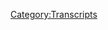 {{Transcript
    | title         = [[782: February 26, 2023]]
    | caption       = [https://knowledgefight.libsyn.com/782-february-26-2023 Listen to this episode on Libsyn]
    | episodeNumber = [[782: February 26, 2023|782]]
    | length        = 01:28:15
}}

{{MessageBox
    | header     = Warning: Bot Generated Content
    | text       = This transcript was automatically generated by transcription software and likely contains many mistakes and misattributions. Please check the audio for definitive quotes, attribution, and context.
    | image      = N3yvass4myg91.webp
    | imagewidth = 50px
    | id         = warning
}}

{{TranscriptBlock
    | name      = Theme Song
    | timestamp = 00:00:04.000
    | text      = Red Alert. Red alert red alert
}}

{{TranscriptBlock
    | name      = Theme Song
    | timestamp = 00:00:12.000
    | text      = knowledge five Dan and Jordan wedding knowledge party.com It's time to pray.
}}

{{TranscriptBlock
    | name      = Theme Song
    | timestamp = 00:00:21.000
    | text      = I have great respect for knowledge like knowledge. I'm sick of them posing as if they're the good guys.
}}

{{TranscriptBlock
    | name      = Theme Song
    | timestamp = 00:00:27.000
    | text      = Shang chi or the bad guy Chanology Dan and Jordan knowledge fight need money Andy and Sandy are stopping Andy and Pam handy in Kansas. And the Kansas surely are. Huge fan. I love your word. Knowledge by now knowledge fight.com
}}

{{TranscriptBlock
    | name      = Dan
    | timestamp = 00:00:59.000
    | text      = Hey everybody, welcome back. No tread. I'm Ben. I'm Jordan. We're, like
}}

{{TranscriptBlock
    | name      = Jordan
    | timestamp = 00:01:05.000
    | text      = right out the gate with Oh, I'm so sorry.
}}

{{TranscriptBlock
    | name      = Dan
    | timestamp = 00:01:08.000
    | text      = Well, we also like to worship at the altar of saline and talk a little bit about Jones when we're not.
}}

{{TranscriptBlock
    | name      = Jordan
    | timestamp = 00:01:16.000
    | text      = Not ruining the entire show and bringing it to all apologies. That's
}}

{{TranscriptBlock
    | name      = Dan
    | timestamp = 00:01:19.000
    | text      = alright. You had fluid down the wrong way rocked out? Yep.
}}

{{TranscriptBlock
    | name      = Jordan
    | timestamp = 00:01:23.000
    | text      = Yes. Dan Jordan, Dan. Jordan, I have a quick question for you. So what's your bright spot today? My bright
}}

{{TranscriptBlock
    | name      = Dan
    | timestamp = 00:01:29.000
    | text      = spot today, Jordan. We are recording this and we're releasing it on Thursday instead of Friday this week because we'll be in Milwaukee for live shows at the X ray arcade famous X ray Arcade Miss X ray. Very excited about that. And I just didn't want to think about needing to release an episode while we're there. Totally experienced the time. Yeah. And so this bright spot is maybe a little bit of a non bright spot but also bright spot.
}}

{{TranscriptBlock
    | name      = Jordan
    | timestamp = 00:01:55.000
    | text      = Okay. Okay, like maintaining spots. So tonight,
}}

{{TranscriptBlock
    | name      = Dan
    | timestamp = 00:01:58.000
    | text      = we're doing the Thursday show. Right? And I had planned something spectacular. Yeah, I was gonna get a cameo for you. As a as it was the way to open up the show. It was gonna be the best. Yeah, see T is on cameo. The Real World Road Rules challenge.
}}

{{TranscriptBlock
    | name      = Jordan
    | timestamp = 00:02:17.000
    | text      = Oh, no. Did he reject your cameo request? He did? No. CT. Oh, no. I watched you in the remake of the world's most dangerous game.
}}

{{TranscriptBlock
    | name      = Dan
    | timestamp = 00:02:28.000
    | text      = I even ZTE even included in my request. We're both big fans. Which isn't actually even true. I'm not a huge
}}

{{TranscriptBlock
    | name      = Jordan
    | timestamp = 00:02:37.000
    | text      = fan of who loves him. I enjoy the character he plays on TV but in real life. I don't know if I
}}

{{TranscriptBlock
    | name      = Dan
    | timestamp = 00:02:43.000
    | text      = I think I might have screwed up because I asked him to include as an inside joke, calling you a little loser. That would have been great. Maybe he would have been
}}

{{TranscriptBlock
    | name      = Jordan
    | timestamp = 00:02:54.000
    | text      = great. I don't want to get into what that all by. That'll go on the internet. People will say I'm ctes a little looser, Teddy baby guy. Yeah.
}}

{{TranscriptBlock
    | name      = Dan
    | timestamp = 00:03:01.000
    | text      = And so that is not happening. Although I had made a request. I was ready to make it happen. TJ Lavin is also on there. I considered doing that. But he Yeah, for sure. Out of the price range a little bit to know of course he is. And I don't know how many words he can say at the same time. He might be asking too much. Several $1,000 No, a couple of 100 but still too much. That's too much. Not not even close to the person who I think is asking way too much. And that is project Pat. The rapper project pet really? Yes. How much $650 Oh man for a project pet cameo. Here's what I like about that. Unless it's a guest verse. I don't know if that's worth it. Here's
}}

{{TranscriptBlock
    | name      = Jordan
    | timestamp = 00:03:44.000
    | text      = what I like about that. Okay, chances you're gonna get 10 cameos if your project Pat. Low, low, so you don't want to charge 60 bucks per i disagree 600 But that's barely nothing chances you'll get one cameo. Fairly good.
}}

{{TranscriptBlock
    | name      = Dan
    | timestamp = 00:03:58.000
    | text      = I think I think you could get quite a few. I think a lot of people love chicken head. A lot of people love getting green. That's fair. bolos we'd be on some Twinkie Twinkie.
}}

{{TranscriptBlock
    | name      = Jordan
    | timestamp = 00:04:07.000
    | text      = I think we need to get in contact with him to see what his numbers are and see if we can improve his his interactions.
}}

{{TranscriptBlock
    | name      = Dan
    | timestamp = 00:04:13.000
    | text      = I think it's gonna cost $650 to get in touch with him to find out
}}

{{TranscriptBlock
    | name      = Jordan
    | timestamp = 00:04:18.000
    | text      = $650 To try and maximize his viewership
}}

{{TranscriptBlock
    | name      = Dan
    | timestamp = 00:04:21.000
    | text      = I honestly think he's definitely lost a sale for me because I would have probably if it was considerably cheaper botlane like project that I grew up on that hypnotize minds three six share your world right. But also I was considering 50s Too much. Here's a question that I had also while I was going through cameo trying to find something to play as a surprise for you. Is Peter North a well enough known person that it would like actually have an effect like the legendary
}}

{{TranscriptBlock
    | name      = Jordan
    | timestamp = 00:04:59.000
    | text      = okay, I was It's like here's the problem with me. first thought I had for some reason went straight to Elijah Wood in the movie North don't ask me why that happened. Second thought I had the guy who comes along he's very diametrically opposed thoughts
}}

{{TranscriptBlock
    | name      = Dan
    | timestamp = 00:05:19.000
    | text      = back to apparently he is well known enough to be recognizable.
}}

{{TranscriptBlock
    | name      = Jordan
    | timestamp = 00:05:25.000
    | text      = I would say he's recognizable to most if not all,
}}

{{TranscriptBlock
    | name      = Dan
    | timestamp = 00:05:29.000
    | text      = yeah, I had a real real difficult nyct ruined everything once again once again, classic captain. What's your bright
}}

{{TranscriptBlock
    | name      = Jordan
    | timestamp = 00:05:40.000
    | text      = red spot is? I mean, you know, barring the obvious considering what will be happening later on this evening, as you listen to this, my bright spot is the Mandalorian it returns it returns from the depths of the book of Boba Fett to once again be not a shitty show grow goo grow goes back right? Yep.
}}

{{TranscriptBlock
    | name      = Dan
    | timestamp = 00:06:01.000
    | text      = I don't know much references. I know that Luke Skywalker showed up last season
}}

{{TranscriptBlock
    | name      = Jordan
    | timestamp = 00:06:06.000
    | text      = he did. It was pretty exciting. Yeah. made me cry. Little spoilers. Now, it was fine. I talked about it on the show. Oh, yeah. Grow goo grow that
}}

{{TranscriptBlock
    | name      = Dan
    | timestamp = 00:06:13.000
    | text      = that is a reference for sure. I know that Verner Herzog was on it.
}}

{{TranscriptBlock
    | name      = Jordan
    | timestamp = 00:06:18.000
    | text      = He was he was first seasoned. He's gone now. He was he was horribly tragic. Oh, I mean, he was a bad guy. He was murdered right? Yeah. Okay.
}}

{{TranscriptBlock
    | name      = Dan
    | timestamp = 00:06:26.000
    | text      = I don't know much else. I mean, I guess ever like there's a lot of people who look like Boba Fett. Yeah, yeah, they're all the Mandalorian right there in their effects. Is it all the FET family? No, no joke guys. And
}}

{{TranscriptBlock
    | name      = Jordan
    | timestamp = 00:06:38.000
    | text      = Jango Fett was a Mandalorian. Okay. All right. Then after Mandalorians val is so vandal becomes a bounding Mandalorian is a like an alien race and the lore is the name of a planet. Okay. All right, the leader of which is named manned, Allah. All right, the people of whom are called Mandalorian. Okay. Their their creed Baja Mandalore. So it's not like a specific name for everything yet is one thing. And
}}

{{TranscriptBlock
    | name      = Dan
    | timestamp = 00:07:07.000
    | text      = they're all bounty hunters.
}}

{{TranscriptBlock
    | name      = Jordan
    | timestamp = 00:07:08.000
    | text      = Um, you know? No, but maybe,
}}

{{TranscriptBlock
    | name      = Dan
    | timestamp = 00:07:11.000
    | text      = I guess. You know, it is where that cool hat they
}}

{{TranscriptBlock
    | name      = Jordan
    | timestamp = 00:07:15.000
    | text      = suffer from. They do all wear the cool hat. They suffer from classic sci fi brain which says, Well, if we've got one of them, I guess everybody does the same job. Sure. You know? Yeah, work that time. Yeah, you're all bounty hunters now. Okay. Everybody from this planet, I could develop a unique and diverse group of people or you could all be bounty hunters. And this is the bounty hunter planet. So
}}

{{TranscriptBlock
    | name      = Dan
    | timestamp = 00:07:37.000
    | text      = other than Luke Skywalker, do we get some good fun? Star Wars cameos? Like do you get a Jar Jar? Do we get a boss? No,
}}

{{TranscriptBlock
    | name      = Jordan
    | timestamp = 00:07:44.000
    | text      = no, no. So this is a get a Bib Fortuna this is all day Fulanis world. All right now. Way back when? Okay. This guy was only in the cartoons. He was only doing the Clone Wars. He was doing the 3d cartoons that you'd see on Nickelodeon? Sure. Right. Then over time, they were like, how about you run all of Star Wars low key you run all of star? Well, he runs low key to low key and all of Star
}}

{{TranscriptBlock
    | name      = Dan
    | timestamp = 00:08:11.000
    | text      = Wars. Disney right? Yeah, I guess it could have a crossover. There's
}}

{{TranscriptBlock
    | name      = Jordan
    | timestamp = 00:08:15.000
    | text      = like the movies, right? And then there's everything else. And it's basically under the control of this one dude and John fabro. So yeah, so that entire universe is all filled with like Ahsoka Tano. That's a character that started in the Clone Wars cartoon 30 years ago, 20 years ago or something like that. And now she's showing up as riddoch Rosario Dawson in the live action thing, right where it's all this one dude.
}}

{{TranscriptBlock
    | name      = Dan
    | timestamp = 00:08:40.000
    | text      = Sweet John FEV. Rose, like, deeply involved in running Star Wars stuff and
}}

{{TranscriptBlock
    | name      = Jordan
    | timestamp = 00:08:45.000
    | text      = Star Wars stuff. We eat us. Yep, yep.
}}

{{TranscriptBlock
    | name      = Dan
    | timestamp = 00:08:49.000
    | text      = What a ride.
}}

{{TranscriptBlock
    | name      = Jordan
    | timestamp = 00:08:50.000
    | text      = I know for him. Yeah, for him.
}}

{{TranscriptBlock
    | name      = Dan
    | timestamp = 00:08:52.000
    | text      = Think about Ben. Wow, right swinger
}}

{{TranscriptBlock
    | name      = Jordan
    | timestamp = 00:08:56.000
    | text      = swingers. From swingers to running Star Wars. We should all dream. I don't know if we can. No one should dream dream big. If you dream that big. You're probably going to become a serial killer. You got to like ease into that. That's got to be an accident.
}}

{{TranscriptBlock
    | name      = Dan
    | timestamp = 00:09:12.000
    | text      = You got to know that I know that it's possible.
}}

{{TranscriptBlock
    | name      = Jordan
    | timestamp = 00:09:14.000
    | text      = It is possible. I guess. Don't dream big but dream that dreams may come Jon
}}

{{TranscriptBlock
    | name      = Dan
    | timestamp = 00:09:18.000
    | text      = Favreau has proven that? Yes. Okay. Now we've spent a lot of time on that was in Terry's bright spot. Let's let's get down to business. Jordan. You have an episode to go over? This is February 26 2023. All right. Alex has been out of studio quite a bit which has led to a bit of chaos. Yeah, quite frankly. It sounds right. I've had very little of him to go over outside of him like showing up and like yelling at Owen or Harrison while they're hosting. That's fun. It's not as fun as you want it to be though. And then the worst laid plans of my life yeah. Have fallen apart.
}}

{{TranscriptBlock
    | name      = Jordan
    | timestamp = 00:09:59.000
    | text      = So many big James
}}

{{TranscriptBlock
    | name      = Dan
    | timestamp = 00:10:00.000
    | text      = this 2003 2004 Dean scream Yeah, so that for the live show yeah. Such a terrible plan on my part. Cuz get this. He doesn't cover it. No,
}}

{{TranscriptBlock
    | name      = Jordan
    | timestamp = 00:10:13.000
    | text      = not even a little No, not even once. No, the biggest thing that happened in politics that year. Well, I don't know about that. As far as I remember,
}}

{{TranscriptBlock
    | name      = Dan
    | timestamp = 00:10:21.000
    | text      = really boring for a stretch, like we got through a lot because the holidays and stuff that's not even worth covering, right. And then I get to past the 19th, which is when the scream scream happened. 20th 21st Nothing, no coverage of it. And so I'm like, Okay, we can't do this for the live show. And now I don't have anything from this 2003 2004 Stretch to cover. So I was left in the lurch.
}}

{{TranscriptBlock
    | name      = Jordan
    | timestamp = 00:10:45.000
    | text      = Yeah, it makes the breakneck pace with which we attacked. It seemed kind of silly. In retrospect,
}}

{{TranscriptBlock
    | name      = Dan
    | timestamp = 00:10:48.000
    | text      = quite silly. Yeah. I was telling my friend Angela lamps, Barry about this. And she was like, Oh, wow, I thought you were planning this backwards. I thought you knew the destination and you were working. I was like, Well, yeah, that's probably that's probably how it should have done.
}}

{{TranscriptBlock
    | name      = Jordan
    | timestamp = 00:11:05.000
    | text      = Excuse me, ma'am. You have not listened to our 800 episodes long show before have
}}

{{TranscriptBlock
    | name      = Dan
    | timestamp = 00:11:12.000
    | text      = you. In hindsight, if I ever do this again, like that, yeah, I will do that. No, that makes perfect sense. But I completely whiffed and had to find something new to go over for the live shows. Oh, you know, but we did find something. And so anyway, this is my way of saying that. That's, we're not going to talk about and 2004 episodes have been like, just nothing for a while. Yeah. So I don't have a 2004 episode to go over. But thankfully, on Saturday, or Sunday, I think as a Sunday, Alex came in, didn't come in, did his own video. He's on video and he sounds like shit. Sure. Audio is terrible, right? He is in a weird room somewhere.
}}

{{TranscriptBlock
    | name      = Jordan
    | timestamp = 00:11:50.000
    | text      = They dismantled his home, Alex Jones live studio. Either he's
}}

{{TranscriptBlock
    | name      = Dan
    | timestamp = 00:11:54.000
    | text      = on vacation again, again, or he's in a law office somewhere. Or a holding cell? I don't know. It's bad, right? You'll hear it. It's not great. But we do get to learn about his cat, which is something that I think a lot of people have been curious about. And
}}

{{TranscriptBlock
    | name      = Jordan
    | timestamp = 00:12:13.000
    | text      = wait, wait, wasn't the cat discussion we had from 2003
}}

{{TranscriptBlock
    | name      = Dan
    | timestamp = 00:12:18.000
    | text      = era? It definitely was. Okay. So here's the this
}}

{{TranscriptBlock
    | name      = Jordan
    | timestamp = 00:12:21.000
    | text      = is a new cat. Okay. Okay. Thanks,
}}

{{TranscriptBlock
    | name      = Dan
    | timestamp = 00:12:24.000
    | text      = guys. Had that cat that he hated? Yeah. Now he has a cat. I mean, he had that wife that he hated. Same thing. Okay. So but he is this, this new cat. And it's purely very expensive, very expensive cat. And in the bankruptcy proceedings, they were, they were shocked to find him claiming it as a $2,000 asset or something. And so he's trying to make a big deal out of how the government wants to take his cat away. So he made a video of himself holding the cat and it's this giant fucking Ragdoll Cat. Wow, it's very cute. It's a delightful cat. But it's all just a very desperate plea for attention, right for people to see him as a victim like, what would you think of my poor daughter who loves her cat? I'm not gonna take your Cowen's
}}

{{TranscriptBlock
    | name      = Jordan
    | timestamp = 00:13:12.000
    | text      = taking your cat, you are the one who listed your cat as an item to be taken. You're the weird one here. No one else would even think to put their cat on their bankruptcy filing some expensive
}}

{{TranscriptBlock
    | name      = Dan
    | timestamp = 00:13:22.000
    | text      = as cats inexpensive cat. So we'll get down to business on this here episode. But first, let's take a little moment say hello to some new Oh, that's a great idea. So first, I was told that this is where I go to get verified on Twitter. Is that not right? Thank you so much. You are now a policy wonk.
}}

{{TranscriptBlock
    | name      = Alex Jones
    | timestamp = 00:13:37.000
    | text      = I'm a policy wonk. Thank
}}

{{TranscriptBlock
    | name      = Jordan
    | timestamp = 00:13:38.000
    | text      = you very much.
}}

{{TranscriptBlock
    | name      = Dan
    | timestamp = 00:13:39.000
    | text      = It's not right now. Next six foot five. Howard Dean is not real and cannot hurt you. Thank you so much. You are now ballsy walk.
}}

{{TranscriptBlock
    | name      = Alex Jones
    | timestamp = 00:13:46.000
    | text      = I'm a policy wonk.
}}

{{TranscriptBlock
    | name      = Jordan
    | timestamp = 00:13:47.000
    | text      = Thank you very much
}}

{{TranscriptBlock
    | name      = Dan
    | timestamp = 00:13:48.000
    | text      = next as someone who is in Abba's much less popular musical chess in college, Dan's rendition of one night in Bangkok was so absolutely flawless. I pause the episode to become a policy. Well, thank you so much. You are now policy walk.
}}

{{TranscriptBlock
    | name      = Alex Jones
    | timestamp = 00:14:01.000
    | text      = I'm a policy wonk. Thank you.
}}

{{TranscriptBlock
    | name      = Jordan
    | timestamp = 00:14:05.000
    | text      = Dan, I always knew that your singing was going to eventually launch us into the next level. But I didn't know when or what it was going to take. And it was ABA. It was ABA.
}}

{{TranscriptBlock
    | name      = Dan
    | timestamp = 00:14:14.000
    | text      = But I don't think I did they have another musical called chess because I don't think I don't think the musical chess that I'm talking about was happy because that's Marie. Maybe.
}}

{{TranscriptBlock
    | name      = Jordan
    | timestamp = 00:14:25.000
    | text      = I don't know. I don't know anything about chess
}}

{{TranscriptBlock
    | name      = Dan
    | timestamp = 00:14:29.000
    | text      = since we last wrote music. Have you spent one night in Bangkok?
}}

{{TranscriptBlock
    | name      = Jordan
    | timestamp = 00:14:31.000
    | text      = I have absolutely not. I remain a virginal. I remain untouched by the corruption of your ears.
}}

{{TranscriptBlock
    | name      = Dan
    | timestamp = 00:14:39.000
    | text      = I would know if you had spent one night in Bangkok I know makes the tough guys.
}}

{{TranscriptBlock
    | name      = Jordan
    | timestamp = 00:14:43.000
    | text      = I know I would. I would walk in here with weak knees. Don't
}}

{{TranscriptBlock
    | name      = Dan
    | timestamp = 00:14:46.000
    | text      = be too careful with your company. Next, I've listened to over 100 episodes and only just figured out that the name knowledge fight is based on Info Wars as in knowledge equals info and fight equals wars and it's really affected my confidence. Since and I don't feel like I deserve to be a policy. Thank you so much. You are now policy walk. I'm a policy.
}}

{{TranscriptBlock
    | name      = Jordan
    | timestamp = 00:15:05.000
    | text      = Thank you very much.
}}

{{TranscriptBlock
    | name      = Dan
    | timestamp = 00:15:06.000
    | text      = I get that a lot. Actually, that people don't get the name. I think it's funny sort of, but also it's a stupid name.
}}

{{TranscriptBlock
    | name      = Jordan
    | timestamp = 00:15:15.000
    | text      = No, that's the thing. I appreciate that they feel like it's upon them to have have failed at Subway when in reality, the name came from two people who thought that this podcast was gonna last maybe six months tops.
}}

{{TranscriptBlock
    | name      = Dan
    | timestamp = 00:15:29.000
    | text      = Brain battle might have been a better name in terms of the alliteration. alliteration.
}}

{{TranscriptBlock
    | name      = Jordan
    | timestamp = 00:15:32.000
    | text      = But you know, the knee we're hearing it back now brain battle sounds kind of dumb.
}}

{{TranscriptBlock
    | name      = Dan
    | timestamp = 00:15:36.000
    | text      = Mm hm. I think that's what like, didn't Stephen Colbert go with that? Tucker Buckley?
}}

{{TranscriptBlock
    | name      = Jordan
    | timestamp = 00:15:42.000
    | text      = Yeah, it didn't last long. Yeah, there we
}}

{{TranscriptBlock
    | name      = Dan
    | timestamp = 00:15:45.000
    | text      = go. 800 episodes.
}}

{{TranscriptBlock
    | name      = Jordan
    | timestamp = 00:15:46.000
    | text      = 800 episodes. Take the tonight show over
}}

{{TranscriptBlock
    | name      = Dan
    | timestamp = 00:15:50.000
    | text      = what state of the union press correspondents dinner. Your prick. Yeah. Anyway. Yeah. We're gonna start off here today with Alex talking about something positive. He's in a good mood about something. And it's comedy based.
}}

{{TranscriptBlock
    | name      = Alex Jones
    | timestamp = 00:16:09.000
    | text      = There's 1000s of examples of this. But humanity is really learning to think this is bad. Just 10 years ago, almost no one heard about the New World Order 20 years ago, a tiny bit compared to that 30 years ago, 40 years ago, maybe 1/10 of 1%. Now, in major polls around the world, the most unpopular groups are the globalist Hollywood and all the major corporations they control. And then Woody Harrelson guaranteed because I know people that work at Saturday Night Live, one would have worked Saturday Night Live, and all about the inner workings of Saturday Night Live. And everything they say is heavily scripted, heavily controlled by Dave Chappelle, when he kept on talking about Kanye West and said some things they didn't like, went off script. And they got very, very upset while he talked about going off script, Woody Harrelson who I know personally been friends with a long time. I talked to him two years, we've done some work together, but quite a bit the past I know is basically daily Lester. And what are you smart, smart cookie is dad obviously very, very interesting fella. Leave it at that. But he knows all about the deep state. And he came out on Saturday live last night, I'm gonna play the full monologue before monologues on infowars.com. And said, Man, I'm thinking of a fictional movie, where drug dealers drug cartels be talking about Big Pharma here, make you buy a drug and make you stay locked in your house to take it. So again, these are direct attacks. These are glitches in the matrix. These are people across the board, knowing that the new owner is going to destroy them and their families and they don't fight back against it. And we're seeing this intense fight all the time. Very important clip. Here it is.
}}

{{TranscriptBlock
    | name      = Woody Harrelson
    | timestamp = 00:17:45.000
    | text      = Okay, so the movie goes like this. The biggest drug cartels in the world get together and buy up all the media and all the politicians and force all the people in the world stayed locked in their homes. And people can only come out if they take the cartels, drugs and keep taking them over and over. That's really the script away. I mean, who's gonna believe that crazy idea?
}}

{{TranscriptBlock
    | name      = Dan
    | timestamp = 00:18:12.000
    | text      = You might notice that there's not a lot of laughter?
}}

{{TranscriptBlock
    | name      = Jordan
    | timestamp = 00:18:14.000
    | text      = No, no, no, I think everybody got exactly where you're going and went, Ah,
}}

{{TranscriptBlock
    | name      = Dan
    | timestamp = 00:18:19.000
    | text      = yeah. And it's also the punch lines cut off, but we'll get to that here in a minute. But I would say from the standpoint of comedy, it's at best a sloppy monologue, but like Woody Harrelson is a pretty charismatic dude. So he's talking about smoking a lot of weed and stuff. Yeah. The he's very clearly on script. And you can tell because there's like pre pre made graphics. He's talking about how like,
}}

{{TranscriptBlock
    | name      = Jordan
    | timestamp = 00:18:44.000
    | text      = he's going off script. He's like, Hey, by the way, put number four up on the screen, right?
}}

{{TranscriptBlock
    | name      = Dan
    | timestamp = 00:18:49.000
    | text      = He's talking about how he was smoking a joint in New York, and he brought it from California. He's like, I didn't bring it from California. My manager did and then he's like, No, he's here tonight. Yeah, so they show his manager and then there's a Chiron at the bottom. It's like brought drugs. She they go Yeah, like it's all very much on the rails as it were.
}}

{{TranscriptBlock
    | name      = Jordan
    | timestamp = 00:19:10.000
    | text      = You have an actor doing the monologue. You have his monologue written
}}

{{TranscriptBlock
    | name      = Dan
    | timestamp = 00:19:14.000
    | text      = for him? Yes. Yeah. And he doesn't do a terrible job or anything although it feels a little bit weird because at two points during the monologue, he says that he says fifth time hosting SNL and you know five timers Yeah, so he like pretend someone's gonna put a jacket on him. Yeah, and no one comes right right. The audience I don't know if they know how to feel about that.
}}

{{TranscriptBlock
    | name      = Jordan
    | timestamp = 00:19:38.000
    | text      = They don't they were like, Wait, shouldn't Steve Martin be coming out and giving him a jacket right now?
}}

{{TranscriptBlock
    | name      = Dan
    | timestamp = 00:19:43.000
    | text      = It doesn't feel right. Because it does feel disrespectful to Woody Harrelson. Yeah, but they made such a big
}}

{{TranscriptBlock
    | name      = Jordan
    | timestamp = 00:19:50.000
    | text      = deal. You've said the five timers club is the thing you have to adhere to it. Now. You You were the ones who made it a thing. It's not Woody's fault. No, no, but
}}

{{TranscriptBlock
    | name      = Dan
    | timestamp = 00:19:59.000
    | text      = what he's obviously made Getting some kind of a joke that the audience is confused. Yeah. Anyway, I think there's some some failings and choices and because his his monologue is largely about how he smokes a ton of weed, yeah. And drinks a lot. Yeah. It's kind of meandering, maybe by design.
}}

{{TranscriptBlock
    | name      = Jordan
    | timestamp = 00:20:15.000
    | text      = Yeah, that's what you would expect fits that character. That's the whole show went downhill once Castillo left. That's what I have to say. Once Castillo left it, the whole thing was shit.
}}

{{TranscriptBlock
    | name      = Dan
    | timestamp = 00:20:26.000
    | text      = Also. I would say that they are not notorious for staying strictly on Skrill
}}

{{TranscriptBlock
    | name      = Jordan
    | timestamp = 00:20:34.000
    | text      = No, Jimmy Fallon made a career out of being terrible.
}}

{{TranscriptBlock
    | name      = Dan
    | timestamp = 00:20:37.000
    | text      = Yeah, those were many years ago. like it'd be tough for me to use an example like Will Ferrell is bad doctor scam. Yeah, that was not rigidly
}}

{{TranscriptBlock
    | name      = Jordan
    | timestamp = 00:20:46.000
    | text      = anything they did in the hot tub. I think would Ferrell did basically. Yeah.
}}

{{TranscriptBlock
    | name      = Dan
    | timestamp = 00:20:51.000
    | text      = But yeah, it's also Alex's kind of ignoring the part in Woody's monologue where he describes himself as an anarchist and a Marxist. Might, but you know, Woody Harrelson is somebody who's been anti vaccine mitigation measures largely because of his anarchist. Yeah, he comes from a place of like, no state control right. Now that said, he does also have some pretty dumb conspiracy ideas. Yeah. I mean, I don't think he listens to Alex ever
}}

{{TranscriptBlock
    | name      = Jordan
    | timestamp = 00:21:21.000
    | text      = think that anyone should? And I mean, maybe I'm the one who's mistaken his public persona for the past his entire life. But I feel like people recognize this is not the guy to take advice from on anything.
}}

{{TranscriptBlock
    | name      = Dan
    | timestamp = 00:21:34.000
    | text      = And it almost feels like he understands that. Yeah, he's having a great time with it. Yeah. Also, his dad was a murderer. Okay. See,
}}

{{TranscriptBlock
    | name      = Jordan
    | timestamp = 00:21:41.000
    | text      = I didn't know that part. His dad was a murderer once his dad went
}}

{{TranscriptBlock
    | name      = Dan
    | timestamp = 00:21:44.000
    | text      = to jail for killing a judge.
}}

{{TranscriptBlock
    | name      = Jordan
    | timestamp = 00:21:46.000
    | text      = Okay, what's to jail for killing a judge?
}}

{{TranscriptBlock
    | name      = Dan
    | timestamp = 00:21:50.000
    | text      = Yeah. Okay. So that's what Alex says that his dad isn't
}}

{{TranscriptBlock
    | name      = Jordan
    | timestamp = 00:21:53.000
    | text      = a secret. That's an interesting character. All right. Okay. It's not not not not it. No, I mean, accuracy is important. Yeah.
}}

{{TranscriptBlock
    | name      = Dan
    | timestamp = 00:22:01.000
    | text      = So Alex is thinking about, you know, the Hollywood he's thinking about how he's best friends with Woody Harrelson. And he has some things to say about his time working on Scanner Darkly that I just can't believe
}}

{{TranscriptBlock
    | name      = Alex Jones
    | timestamp = 00:22:15.000
    | text      = so I can tell you that I got a few movies not really even asking and got to know what a Hollywood folks like Woody Harrelson and John Reeves and really many many others and they were awake to the new world order we were having dinner hanging out 1516 1718 1920 years ago that's how long I've known those guys under those guys both together but Robert Downey Jr. was also hanging out he was a big jerk but it was an idiot but the point is is that that Jr has A Scanner Darkly Iron Man wait to the New World Order hated the New World Order was having long discussions with me that was also a consultant on the film and updating Philippine next book or and what now? They were really really late back then so that's why I know Woody Harrelson still awake and I know the answer Willie Nelson some other folks but not about name dropping. It's about the fact that I knew well. We Harrelson was awake so long ago,
}}

{{TranscriptBlock
    | name      = Dan
    | timestamp = 00:23:12.000
    | text      = Alex did a cameo in the movie he didn't like punch up the rim now. He wasn't a scripted by
}}

{{TranscriptBlock
    | name      = Jordan
    | timestamp = 00:23:18.000
    | text      = Zoltan and he gave it a one over
}}

{{TranscriptBlock
    | name      = Dan
    | timestamp = 00:23:22.000
    | text      = unbelievable unbelievable he was on set for half a day tops sitting around the whole time they're shooting and
}}

{{TranscriptBlock
    | name      = Jordan
    | timestamp = 00:23:32.000
    | text      = it's not about quantity. Quality. It's about quality sure you could have been on the film for months but what you learned in those few hours of Alex being on set influenced the entirety of the movie
}}

{{TranscriptBlock
    | name      = Dan
    | timestamp = 00:23:43.000
    | text      = fucking Star Lord over absolutely unreal
}}

{{TranscriptBlock
    | name      = Jordan
    | timestamp = 00:23:47.000
    | text      = what kind of what kind of
}}

{{TranscriptBlock
    | name      = Dan
    | timestamp = 00:23:48.000
    | text      = disrespectful, who actually delusional adapted the screenplay?
}}

{{TranscriptBlock
    | name      = Jordan
    | timestamp = 00:23:53.000
    | text      = I updated Philip K. Dick. What's the book about
}}

{{TranscriptBlock
    | name      = Dan
    | timestamp = 00:23:57.000
    | text      = also Richard? Robert Downey Jr. was probably like, deeply into drugs at this. Yeah,
}}

{{TranscriptBlock
    | name      = Jordan
    | timestamp = 00:24:02.000
    | text      = no, that makes a little rude.
}}

{{TranscriptBlock
    | name      = Dan
    | timestamp = 00:24:05.000
    | text      = Makes sense. I thought he was piece of shit.
}}

{{TranscriptBlock
    | name      = Jordan
    | timestamp = 00:24:07.000
    | text      = I mean, I wouldn't be surprised if he acted like an asshole. That's kind of what he did.
}}

{{TranscriptBlock
    | name      = Dan
    | timestamp = 00:24:12.000
    | text      = So you may remember our last present day episode. I believe we covered Alex talking about how the nukes are right around the corner. Yeah, it'll take five minutes for Russia to destroy all of the America they
}}

{{TranscriptBlock
    | name      = Jordan
    | timestamp = 00:24:24.000
    | text      = got their subs right off the coast. She was bad. Yeah, we weren't gonna survive for the week at least. Yeah. Things are different. Things are different. They're fine. No.
}}

{{TranscriptBlock
    | name      = Dan
    | timestamp = 00:24:33.000
    | text      = worries go away. Looks like we're winning. Oh, okay.
}}

{{TranscriptBlock
    | name      = Alex Jones
    | timestamp = 00:24:35.000
    | text      = I can with great competence and analysis. Tell you that we reached another major milestone. It was last January, about 13 and a half months ago, in 20.2. That I said, studying the typography of the media landscape, not here in the US but worldwide. And the numbers I'm seeing and the different talk show hosts I see coming out against COVID and lie in the poisoned shots and Big Pharma and the lock downs that they're going to lose not just their current push for force injections, and worldwide ID cards and cashless societies. They're not just going to lose on their force injections, they're going to lose on the whole thing. And we just keep pushing. It's kind of like you get in a fight, the guy starts fighting punches you, you're getting really hard break his nose knocking down. And you kind of wait and see if he gets back up. But if we start back up and go and kick him in the face couple times, and maybe break couple ribs, and what do you do with your family. And that's the analogy I'm using a non violent way for the new world order, what about 13 months ago, broke their nose really bad, and knock them down. And they are getting back up. So politically, non violently, we got to move in, get a good kick into the under the jaw, they keep getting up, gotta go ahead and start stomping the ribs. And it's just what you got to do. So that's where we are ladies and gentlemen, we got to press the attack. 110%. So let me make the new announcement. Like the big announcement here, the new annuity, it's 100% that on. The chain reaction has been achieved, not just on the poisoned shots, not just in the lockdowns, it was their big gamble to use that to get full control of us, but only in places like China, where they're able to get a lot of it done. But you know, Gigi ping is a test that a whole suite again last year, and it caused an explosion across the country and the back off. So he's been basically told and working with the globalists, that channel with the leader of the New World Order if he can successfully get his population out of their control but notice he failed that test.
}}

{{TranscriptBlock
    | name      = Dan
    | timestamp = 00:26:43.000
    | text      = So we were on the Patriots are winning again. And they all they have to break some ribs or whatever if the globalist try to get back here. And honestly at this point in the episode and throughout. Yeah, the only thing I can point to is that Woody Harrelson Yeah, said some interpretive ly anti vac stuff on Saturday Night Live. Well, that's that's the justification for like the globalists are on the run. The chain reaction has started. Yeah,
}}

{{TranscriptBlock
    | name      = Jordan
    | timestamp = 00:27:13.000
    | text      = yeah, I appreciate that. The audio quality reminds me of something that the French Resistance might have broadcast during World during the occupation, if you will, if
}}

{{TranscriptBlock
    | name      = Dan
    | timestamp = 00:27:23.000
    | text      = Alex had more meaningful things, probably try and do something that harkens to that it
}}

{{TranscriptBlock
    | name      = Jordan
    | timestamp = 00:27:27.000
    | text      = is it is a little bit like that. But if they were talking about their movie reviews, yeah. You know, like, oh, the Germans are killing us all by that, by that by that, but have you heard about the new refund stock film? You know? Yeah,
}}

{{TranscriptBlock
    | name      = Dan
    | timestamp = 00:27:39.000
    | text      = yeah, it but it would be more trivial or trivial? Yes. It would be kind of disposable weekly content. I just, I'm blown away,
}}

{{TranscriptBlock
    | name      = Jordan
    | timestamp = 00:27:55.000
    | text      = I want him see, here's what I want. Because the moment he said 13 months ago, I immediately turned it into like, it was 13 months ago this night that we punched them in the nose and broke it. It was 13 days ago this day, that we pushed them out and force them into the window. It was 13 hours ago this out, you know, like I was
}}

{{TranscriptBlock
    | name      = Dan
    | timestamp = 00:28:16.000
    | text      = 13 months ago that he said the invasion of Ukraine would last a day or two,
}}

{{TranscriptBlock
    | name      = Jordan
    | timestamp = 00:28:21.000
    | text      = maybe somewhere around there. Yeah. It was almost exactly 13 months ago. Yeah. Yeah, it's
}}

{{TranscriptBlock
    | name      = Dan
    | timestamp = 00:28:25.000
    | text      = good. It's not good. at us. It wasn't doing good. 13 months ago, no,
}}

{{TranscriptBlock
    | name      = Jordan
    | timestamp = 00:28:29.000
    | text      = he's not his best work.
}}

{{TranscriptBlock
    | name      = Dan
    | timestamp = 00:28:31.000
    | text      = So I've long been of the opinion that Alex Jones is a great example of somebody who's indoctrinated into very extreme beliefs at a young age, and then pretends that it's open mindedness that led him to this, like I researched all of these points. And turns out this is right, when in reality, he's just an extremist who has never challenged his own worldview in any meaningful way. Yeah, he's more sheltered in his perspectives and opinions than most anybody who lives in a city. Yeah.
}}

{{TranscriptBlock
    | name      = Jordan
    | timestamp = 00:29:05.000
    | text      = I mean, he's a little bit like, what if the Twilight Zone episode where the kid got everything he wanted, just grew up and never faced any consequences at all?
}}

{{TranscriptBlock
    | name      = Dan
    | timestamp = 00:29:13.000
    | text      = Right. And I think I think a lot of people might say that. Now he's been all over the place. He's, but in this next clip, I think you kind of get the sense that maybe he is discussing childhood indoctrination into an extremist worldview. Hey,
}}

{{TranscriptBlock
    | name      = Alex Jones
    | timestamp = 00:29:30.000
    | text      = I want to thank you all for joining us on this live Sunday edition. I want you to listen to me very, very carefully. I have been blessed by God to have your support. I've been blessed by God to have a great family that educated me how the world worked when I was very, very young. And we have a mission here, all of us together. So when I say these things, again, it's not about tooting my horn. The fact that I know the enemy so well and just instinctively, nine times out of 10 an estimate what they're gonna do better than anybody else is a blessing but it's also a curse because Those hate my guts, ladies, gentlemen. And they've done major Pentagon investigations, major CIA investigations, major FBI investigations into me, trying to figure out what agency or foreign group is telling me what to say. And now they know that it's coming from me. And they know that I am like, the equivalent of their top Pentagon futurists. But what I do is I study what the globalist are doing, and I'm against them.
}}

{{TranscriptBlock
    | name      = Dan
    | timestamp = 00:30:24.000
    | text      = from a really young age, his parents taught him all of this stuff. Yeah, all of this nonsense, and other family members. And because of that, he has an ingrained ability to intuit what the enemy is going to do. It's almost like a superpower that he has, because of all of this shit that's been nailed into his head. As as a youth. I feel bad. I mean, not really. I hate him. But for a different person who wasn't him who had experienced this sort of thing. I would feel bad for that person. Yeah, they were not dealt with responsibly as children. Yeah,
}}

{{TranscriptBlock
    | name      = Jordan
    | timestamp = 00:31:05.000
    | text      = what I see is, I'm writing a movie in my head, and it makes it's like, it's a solid movie. Alright, so you've got this guy, always no consequences, etc, etc. Always believes in himself, right? Grateful loves his family, all those things, right? Finally is laid low, finally recognizes that he himself needs to go to therapy. And then the therapist starts getting into it. And there's the big climax where he goes like, oh, shit, my dad wasn't a good influence on my life. And it all make sense to him. Like there's the beautiful mind graphics. And he's figuring out that Sure, all of his wealth, but also all of his misery came from his dad. Like, he doesn't even know what's going on. Oh, it would be Shakespearean in a tragedy.
}}

{{TranscriptBlock
    | name      = Dan
    | timestamp = 00:31:50.000
    | text      = And then he would politically stabbed the therapist.
}}

{{TranscriptBlock
    | name      = Jordan
    | timestamp = 00:31:55.000
    | text      = I was thinking that he would trip and fall off the edge of a cliff. And I've been like, no, it's finally we feel bad for this guy. It takes it takes a lot to get there. It's a tough movie to sell. Yeah.
}}

{{TranscriptBlock
    | name      = Dan
    | timestamp = 00:32:05.000
    | text      = Someone like Alex is tough to find pathos for Yeah, that's where you kind of have to abstract it to like somebody else who isn't the him 100% of this. I'd feel really bad. Yeah. Because if you take him at his word, he's saying that like, I don't know, you had this shit beat into your head at a young age, and it made you like, have instinctual knowledge. Yeah, you don't have because you're wrong. He's wrong about everything. He's pretending that like I can instinctually tell what the the enemy is going to do. But if if he did think that he should challenge that assumption by like, keeping a track record, right? He's been wrong across the board, right? You'd have to then realize you do not have an ability to intuit what other people are going to do, or what your imaginary enemies are going to do. And your parents led you astray and just brought you up in a extreme right wing Yeah. Nonsensical world. No,
}}

{{TranscriptBlock
    | name      = Jordan
    | timestamp = 00:33:04.000
    | text      = it's one of the great classic tropes to be the person who is brainwashed into a fascist world who, who sees everything through the point of view of like, No, we're helping people. We're, we're the good guys here. And then when challenged outside of the propagandists fear, they come to the realization that no, we are not in fact, the good guys, this would be like, if Alex went out and saw everything, it was like, man, you know what, actually, we are the bad guys. That's fucking great. I love it.
}}

{{TranscriptBlock
    | name      = Dan
    | timestamp = 00:33:31.000
    | text      = I mean, consider how much he's built up around himself to allow himself to never have to have those challenges. And you'd think that maybe, you know, this kind of a court battle or whatever would would provide some kind of, like, recognition on his part of like, what he's actually involved in how serious this is. Yeah, but no, he just can come up with rationalizations for any kind of negative consequence. And then of course, consequences mean that you're on the right track. So he's just whether those ideas were influenced by his parents or his family or not like he's just down a path that reinforces the worst conclusions. Yeah, doesn't there's no end to it?
}}

{{TranscriptBlock
    | name      = Jordan
    | timestamp = 00:34:15.000
    | text      = Yeah, I mean, in Star Wars terms to think of it this way You know, you've got you've got your Darth Vader right. Not beyond redemption. He's still got it. It's still their emperor guess what Emperor is going down the shaft Emperor is beyond what you throw the Emperor down the shaft. You don't ask question. He shoot lightning. You don't be like maybe we can help this guy. No, fuck the Emperor. Right.
}}

{{TranscriptBlock
    | name      = Dan
    | timestamp = 00:34:37.000
    | text      = Have you noticed that? Alex does Emperor impressions all the time? Yeah, I
}}

{{TranscriptBlock
    | name      = Jordan
    | timestamp = 00:34:40.000
    | text      = have noticed. Yes. Nope.
}}

{{TranscriptBlock
    | name      = Dan
    | timestamp = 00:34:45.000
    | text      = Anyway, Alex wants to talk more about Woody Harrelson.
}}

{{TranscriptBlock
    | name      = Alex Jones
    | timestamp = 00:34:48.000
    | text      = Here's Woody Harrelson last night on Saturday Night Live, and they normally have approved scripts. Just like Dave Chappelle is going to come out. He went off script where he comes out attacks In VCs talk show Saturday Night Live that their main sponsor is Pfizer. Second largest sponsor is Madonna. But despite that Woody Harrelson got up there, begged them what he was going to say. And then live on TV hit him in the cold open. And that took courage and it took focus and it took will for him to do that. And basically expose how a drug cartel took control of our world, lock us in our house and try to make us take the drug that didn't get as high. But that destroyed our immune system made us sick.
}}

{{TranscriptBlock
    | name      = Dan
    | timestamp = 00:35:34.000
    | text      = So that's an entirely made up story. imagined, the whole story Alex is telling has no connection to reality. It's just the heroic storyline that Aleksa gets excited about. And he knows that he can sell to his audience super easily. What what he did wasn't off script. And if you watch the full monologue, it was a bit of a jab at the foreign pharmaceutical companies. But it wasn't some big anti Vax stand and woody wasn't exposing that the shots or poison or any of that bullshit. Yeah, it's important to also recognize that in order for Alex to make these arguments work that he's doing, he has to selectively edit Woody's monologue. Here's where the clip cuts off every time Alex plays it.
}}

{{TranscriptBlock
    | name      = Woody Harrelson
    | timestamp = 00:36:14.000
    | text      = And people can only come out if they take the cartels, drugs and keep taking them over and over through the script away. I mean, who is gonna believe that crazy idea?
}}

{{TranscriptBlock
    | name      = Dan
    | timestamp = 00:36:30.000
    | text      = Now, so interestingly, that isn't the end of Woody's joke. There's still a punch line that's left to come. Yeah. And actually the next line, the last line kind of ruins Alex's entire point. So here is that
}}

{{TranscriptBlock
    | name      = Woody Harrelson
    | timestamp = 00:36:43.000
    | text      = the biggest drug cartels in the world get together and buy up all the media and all the politicians and force all the people in the world stayed locked in their homes. And people can only come out if they take the cartels, drugs and keep taking them over and over through the script away. I mean, who is gonna believe that crazy IKEA, being forced to do drugs? I do that voluntarily.
}}

{{TranscriptBlock
    | name      = Dan
    | timestamp = 00:37:14.000
    | text      = When you omit the last line, you take away some of the meaning of Woody's joke, which is why Alex plays the edited version. With the last line included, it becomes a lot harder for Alex to sell the audience. This bold anti Vax stance because really what what he was saying is that no one would need to make him take a vaccine because he would take it willingly as he does with a bunch of drugs. Yeah. Anyway, Alex is playing an edited clip of Woody Harrelson Saturday Night Live monologue, and that seems to be one of the major reasons he thinks the globalists are on the ropes. This is really dumb, but not not surprising,
}}

{{TranscriptBlock
    | name      = Jordan
    | timestamp = 00:37:47.000
    | text      = through that script away. Because I fucking love vaccines. I put vaccines in my body on the daily every morning. I wish I had more places I have to inject between my toes. I've got so many vaccines in me right now. I love
}}

{{TranscriptBlock
    | name      = Dan
    | timestamp = 00:38:03.000
    | text      = I'm shooting up in my dick thing.
}}

{{TranscriptBlock
    | name      = Jordan
    | timestamp = 00:38:07.000
    | text      = He like turns around, there's a needle out of the back of his neck.
}}

{{TranscriptBlock
    | name      = Dan
    | timestamp = 00:38:11.000
    | text      = There's other big signs.
}}

{{TranscriptBlock
    | name      = Jordan
    | timestamp = 00:38:13.000
    | text      = Yes, absolutely. Yeah.
}}

{{TranscriptBlock
    | name      = Dan
    | timestamp = 00:38:15.000
    | text      = I think I think that he said some pretty dumb things as it relates to vaccines, your stuff and I kind of disagree with him some what, but I get where he is opposition to mandates comes from, from his anarchist perspective. I strongly disagree. But I think it's different than Alex's perspective, right? Yeah. And I think that that joke was kind of dumb.
}}

{{TranscriptBlock
    | name      = Jordan
    | timestamp = 00:38:40.000
    | text      = Maybe wasn't well, wasn't well written or very well performed.
}}

{{TranscriptBlock
    | name      = Dan
    | timestamp = 00:38:44.000
    | text      = But it's also I don't know, I guess Woody Harrelson
}}

{{TranscriptBlock
    | name      = Jordan
    | timestamp = 00:38:47.000
    | text      = cares.
}}

{{TranscriptBlock
    | name      = Dan
    | timestamp = 00:38:48.000
    | text      = I don't really,
}}

{{TranscriptBlock
    | name      = Jordan
    | timestamp = 00:38:49.000
    | text      = I just don't care. I just don't care anymore about what SNL says about anything. I might I was sent this morning, my dad sent me a Fox News article about because Lori Lightfoot is no longer there. Chicago, man. Yeah, we're all stoked. Everybody's happy, whatever. Well,
}}

{{TranscriptBlock
    | name      = Dan
    | timestamp = 00:39:05.000
    | text      = we'll see how the runoff goes. Yeah, well, you know,
}}

{{TranscriptBlock
    | name      = Jordan
    | timestamp = 00:39:08.000
    | text      = we're all happy for the short period of time when we don't technically have a mayor. That's when Chicago's anarchy, we finally blossom into the beautiful city that we could be
}}

{{TranscriptBlock
    | name      = Dan
    | timestamp = 00:39:16.000
    | text      = someone came out on the bridges. They can't pull them. They can't pull them up again.
}}

{{TranscriptBlock
    | name      = Jordan
    | timestamp = 00:39:21.000
    | text      = But it is like the whole article is based around some tweet that some dumb lady put out. Like, I don't care. That's not I don't care. I'm not doing it. Yeah.
}}

{{TranscriptBlock
    | name      = Dan
    | timestamp = 00:39:32.000
    | text      = Yeah. I mean, I think that Twitter is such a good thing that allows us to get information around but also it I don't know. Why Why pay attention to stuff that like, Would you would you ever care about Saturday Night Live monologues if someone else didn't?
}}

{{TranscriptBlock
    | name      = Jordan
    | timestamp = 00:39:53.000
    | text      = I literally I really I literally replied with if nobody if there weren't any journalists around to it. split this tweet. Would anyone care
}}

{{TranscriptBlock
    | name      = Dan
    | timestamp = 00:40:02.000
    | text      = if this tweet fell in a forest? Yeah,
}}

{{TranscriptBlock
    | name      = Jordan
    | timestamp = 00:40:04.000
    | text      = exactly. This is this is 100% we accidentally gave all of journalism a lazy button where they just get to be like, boom, my work is done for today.
}}

{{TranscriptBlock
    | name      = Dan
    | timestamp = 00:40:14.000
    | text      = Now that's the you know, that's not to say that some things that happen on a live can't be, you know, offensive shirt. You know, I think that Dave Chappelle is yeah, no such thing was maybe that may be merits a little bit of conversation. Sure. But this one I don't know. Leave feel. I feel like this is this is like him complaining about something that happened on Real Time with Bill Maher. Yeah,
}}

{{TranscriptBlock
    | name      = Jordan
    | timestamp = 00:40:37.000
    | text      = no, don't care. We need we need a large flashing light for innocuous whenever something like this happens where it just flashes like, oh, I guess we don't care then moving on.
}}

{{TranscriptBlock
    | name      = Dan
    | timestamp = 00:40:48.000
    | text      = Yeah, but I agree with you. But also because I'm agreeing with you. I have to take back to take back my use of Bill Maher. That isn't to knock you Yeah,
}}

{{TranscriptBlock
    | name      = Jordan
    | timestamp = 00:40:57.000
    | text      = no, no, that's definitely sometimes hurtful. Yeah. But but
}}

{{TranscriptBlock
    | name      = Dan
    | timestamp = 00:41:01.000
    | text      = generally on the HBO version of his show, when Alex would complain about stuff that was trivial nonsense, does not matter at all. Whereas nowadays, Bill Maher's
}}

{{TranscriptBlock
    | name      = Jordan
    | timestamp = 00:41:10.000
    | text      = real worse. He's amazing. Um, just a giant hassle.
}}

{{TranscriptBlock
    | name      = Dan
    | timestamp = 00:41:14.000
    | text      = So yeah, big times. It's Saturday Night Live. I don't know. I don't think Alex will ever probably bring this up again. I think this is just a nice one day thing.
}}

{{TranscriptBlock
    | name      = Jordan
    | timestamp = 00:41:23.000
    | text      = I assume that they he said they posted the clip on bandit video. I imagine they cut out the part where the joke happens, right?
}}

{{TranscriptBlock
    | name      = Dan
    | timestamp = 00:41:29.000
    | text      = I didn't check but I would assume Yeah, you would have I heard him play it on his show a bit. And it's always that
}}

{{TranscriptBlock
    | name      = Jordan
    | timestamp = 00:41:35.000
    | text      = always. That would make sense. Yeah. But there's
}}

{{TranscriptBlock
    | name      = Dan
    | timestamp = 00:41:39.000
    | text      = some actual news, I guess. Okay. Some other news. Alex has decided that the way the globalists are going to attack is infrastructure. Terrorism Sure. They're gonna bomb stuff. All right. What have you Okay, I think he's trying to feed off the feelings about train derailment, right that have happened. Certainly, the food plant stuff maybe isn't as exciting anymore, but there's still the memory of it. The echo
}}

{{TranscriptBlock
    | name      = Jordan
    | timestamp = 00:42:07.000
    | text      = I shouldn't we all be forced to like stop for a moment. And before we get to go on, we have to stop and be like, Wait, remember how we were all that? We were all like, Oh, shit. food processors are on fire all the time. Right now. We all lost our minds. Now we've calmed down. Let's move forward. Okay. It's a few months later. We're fine. We're not maybe next time we don't let this happen again. No. Oh, because it's
}}

{{TranscriptBlock
    | name      = Dan
    | timestamp = 00:42:29.000
    | text      = happening again. Oh, shit.
}}

{{TranscriptBlock
    | name      = Alex Jones
    | timestamp = 00:42:30.000
    | text      = There have been 1000 Plus percentile increases in oil refinery and gas processing centers. Because we're already out of diesel in Australia, in New Zealand, in Europe, in Western Europe, in the UK and Central America and South America and Mexico. And what happened Friday. I looked it up. I can talk the sin number of Pemex disasters, number of Pemex fires. Look up. What percentage of oil systemics plot of the US what supplied is refined gasoline is that Max give the US between five and 50% depending on the time. And Mexico that's state run. Oil and gas company has been ramping up production during the recruiting war in the last year, and so under globalist pressure, they announced about a month ago, they're going to cut production to the United States in 2023. What's now begun? So a lot of people are saying well, you have three Pemex factories on Friday blue, I mean, blue sky high sky like what you saw, but even bigger, much bigger than Ohio. If two in Mexico that mainly supply the United States, blue sky high, and then one in Texas, blue sky high all the same day. You look up Pemex disasters, they don't have one a year on average this big, they'll have a small fire one thing will blow up but not or they'll have one of their drilling facilities blow up. But there's a lot of that these are big. You just said
}}

{{TranscriptBlock
    | name      = Jordan
    | timestamp = 00:43:59.000
    | text      = there's a lot of that concern flow one sky,
}}

{{TranscriptBlock
    | name      = Alex Jones
    | timestamp = 00:44:03.000
    | text      = brick in high on the same day, that's a message. And a lot of folks will say, well, that's probably the Russians because they're mad because Biden in the global what blew up the Nord Stream pipeline last year? Did the Russians cut off the Keystone pipeline? Did the Russians shut down more than 2000 spurs and sub pipelines and dozens of major pipelines in the last few years? Or 26 months now? The globalist
}}

{{TranscriptBlock
    | name      = Dan
    | timestamp = 00:44:32.000
    | text      = yeah so the globalists are blowing up these Pemex facilities apparently
}}

{{TranscriptBlock
    | name      = Jordan
    | timestamp = 00:44:36.000
    | text      = so based on what Alex is saying, though, do you think some globalist tried messing with the drilling and then after they succeeded a few times after they succeeded a few times everybody was like no man, this happens all the time, but we didn't even notice that you guys sabotage things blows up all the time. And nobody is concerned about that whatsoever.
}}

{{TranscriptBlock
    | name      = Dan
    | timestamp = 00:44:55.000
    | text      = Yeah, there's 1,000% increase that's just completely Get up number. He can't substantiate any of this.
}}

{{TranscriptBlock
    | name      = Jordan
    | timestamp = 00:45:02.000
    | text      = If you if you tell me that there's 1,000% increase, right? And then you say that three is a huge amount. Well, in one day, okay, so three is a massive amount and one. So that would mean that there's
}}

{{TranscriptBlock
    | name      = Dan
    | timestamp = 00:45:15.000
    | text      = 1000 in a year. Right? Right. If there was if the if the 1000 of the 1000 increase? Yes, three a day, let's say,
}}

{{TranscriptBlock
    | name      = Jordan
    | timestamp = 00:45:25.000
    | text      = well, 1,000% it's, it's, it's a polynomial, isn't it? So the reward
}}

{{TranscriptBlock
    | name      = Dan
    | timestamp = 00:45:30.000
    | text      = of a fire the year before, to me, doesn't work now. So there were three fires at Pemex locations in one day. That is true. One of them at a refinery in Veracruz didn't even hold production, it was just more of an inconvenience, although five people were injured. There was a fire at one in Deer Park, Texas, but it was put out and I don't believe there are any reported casualties or injuries that that one either. There was a another one at a different plant that was a storage facility in Veracruz and that one was a bit more severe. There's at least one fatality that I saw reported and some people who are still missing. Yeah, from that that one is is pretty bad. And all you know, anytime there's a place that's involved in fuel and fire, yeah, it's not. It's not. Not scary. Right. Right. Right. So I don't want to say that there are minor things, but they didn't blow sky high. I mean, Alex is just exaggerating that shit. You're you
}}

{{TranscriptBlock
    | name      = Jordan
    | timestamp = 00:46:27.000
    | text      = What do you even mean when you say something blue sky high? Right? What's the height?
}}

{{TranscriptBlock
    | name      = Dan
    | timestamp = 00:46:33.000
    | text      = Every vote the sky? Exactly. That's very sad, like this stuff. And, you know, I feel for the workers. But there isn't any evidence of malfeasance. There are fires at Pemex locations fairly regularly. Three in a day is a lot. I'll admit that. But it's Alex's job to prove that there's something more going on here than a coincidence. Yeah. And he hasn't even tried to do now. No, he just said 1,000%. He doesn't even realize that that's his responsibility. If anyone wants to take these claims series, three of them happened in the day. This is the same game plan that he had with the food plants and then the train derailments, people are noticing something and paying attention to it. So he's come up with a conspiracy narrative about it that fits into his worldview and helps us the current headlines to funnel people into his revenue stream. If Alex actually cared about any of these issues, he would be championing stricter regulation of these types of facilities, more rigid inspection regimes, and robust public funding to make sure these types of semi avoidable problems happen as rarely as possible. Yeah. Because quite frankly, some of this stuff is just a byproduct of
}}

{{TranscriptBlock
    | name      = Jordan
    | timestamp = 00:47:35.000
    | text      = the you work with insanely dangerous and volatile shit.
}}

{{TranscriptBlock
    | name      = Dan
    | timestamp = 00:47:38.000
    | text      = Yeah, some some stuff. Even you do your best. There's a chance that things can go wrong. Oh, no, like, will you know what I'm saying? Yeah,
}}

{{TranscriptBlock
    | name      = Jordan
    | timestamp = 00:47:46.000
    | text      = we should be more amazed at what we can control and more humble about what we can't. Yeah. As opposed to being like, look at what we can do. Nothing will ever go wrong. Yeah.
}}

{{TranscriptBlock
    | name      = Dan
    | timestamp = 00:47:59.000
    | text      = So this is kind of interesting, because it's nonsense, Alex's version of this. But I wasn't really prepared for the specific conspiracy that he was going to lay out about this. And it starts here. The facts are
}}

{{TranscriptBlock
    | name      = Alex Jones
    | timestamp = 00:48:17.000
    | text      = and I was looking at the numbers earlier, I sent some of the artists the crew that if just two years ago, Mexico was supplying about 5% of our oil. It's been as high as 15%. They looked at on a weekly basis. Hundreds of millions of barrels a month to the United States. And now three of their plants have blown up to in Mexico, two in the US, ladies and gentlemen, but two together and understand the only way the globalist can attack us now is undreds of food processing plants blowing up, factories blowing up, I mean, 1015 a day. It's all over the place. And then the word goes out. Justice Department is enforcing arson inspection there.
}}

{{TranscriptBlock
    | name      = Jordan
    | timestamp = 00:49:03.000
    | text      = Okay. Justice Department is like hey, listen, we're not investigating fires this year.
}}

{{TranscriptBlock
    | name      = Dan
    | timestamp = 00:49:12.000
    | text      = That's news to DOJ because they are
}}

{{TranscriptBlock
    | name      = Jordan
    | timestamp = 00:49:18.000
    | text      = what a day at work. That would be
}}

{{TranscriptBlock
    | name      = Dan
    | timestamp = 00:49:20.000
    | text      = I that is Alex's way of trying to explain why there aren't criminal charges for these accidents that happen at places like oil refinery or food processing right. He's like what Wait wait wait, this is sabotage but like why are they putting season on
}}

{{TranscriptBlock
    | name      = Jordan
    | timestamp = 00:49:41.000
    | text      = put it they put a stand down order on all fire investigations very
}}

{{TranscriptBlock
    | name      = Dan
    | timestamp = 00:49:45.000
    | text      = dumb and so made up it he's, it's remarkable. It's just the confidence with which he just makes things insane. It's beautiful.
}}

{{TranscriptBlock
    | name      = Jordan
    | timestamp = 00:49:56.000
    | text      = It is. I mean, I have to ask the question is So they send hundreds of barrels a month. Is that a lot? I feel like that's not that that's not as big as we might think it
}}

{{TranscriptBlock
    | name      = Dan
    | timestamp = 00:50:08.000
    | text      = seems Hughes also fudging the numbers. All right, historically, Mexico is a net negative importing. We import a net negative. Right, right.
}}

{{TranscriptBlock
    | name      = Jordan
    | timestamp = 00:50:19.000
    | text      = They get more than we take. Yeah.
}}

{{TranscriptBlock
    | name      = Dan
    | timestamp = 00:50:21.000
    | text      = If any of this work at all true that Canada would be where the fires were. Yeah, they'd be blowing up oil stuff. And
}}

{{TranscriptBlock
    | name      = Jordan
    | timestamp = 00:50:31.000
    | text      = that's where we get. That's where we get way more oil from anymore. That's what I'm saying. It doesn't make sense. If it's only hundreds of barrels, that's really not even putting a dent in things
}}

{{TranscriptBlock
    | name      = Dan
    | timestamp = 00:50:39.000
    | text      = not not really am and we export more oil to them than we take him? Yeah, that just means we'd have to give them more oil. It's really, really stupid. Yeah. And he could do better if the it was Canada, but unfortunately, there isn't a Canadian oil company that has these fires that people have been posting viral stuff and conspiracy community about so he can't really make use of that. Right. So he has to go with this and use a really just just a built on sand as narrative. Yeah,
}}

{{TranscriptBlock
    | name      = Jordan
    | timestamp = 00:51:09.000
    | text      = I feel like this is terrible. This is propelling towards like a black mirror episode where the guy runs out of good conspiracies. So he winds up hiring terrorists to cause bombing so he can cover them like so until it gets caught. And it's a whole thing. That's what the globalists would do. That's exactly what the globalist would do. Just a false
}}

{{TranscriptBlock
    | name      = Dan
    | timestamp = 00:51:27.000
    | text      = flag for nukes. Exactly. So anyway, the DOJ not charged people with arson. Nope. Turns out quite quite a big piece of news.
}}

{{TranscriptBlock
    | name      = Alex Jones
    | timestamp = 00:51:36.000
    | text      = Yeah, show. They also had not been doing inspections or investigations or any charges for arson. So these owners of companies get the word. The DJ doesn't have to blow them up. Hey, the word is you can just blow this battery up and get the insurance money. The company's do it. Wink, wink. And then there's less food and water and energy and everything collapses, it goes down. There's ways to stop this. We'll talk about we'll come back.
}}

{{TranscriptBlock
    | name      = Jordan
    | timestamp = 00:52:05.000
    | text      = Well, that's dumb. Insurance is not a long term business strategy. Most restaurants whenever they have to have a fire, it's not one day. It's not like, oh, we need to get stay open for another six months,
}}

{{TranscriptBlock
    | name      = Dan
    | timestamp = 00:52:19.000
    | text      = or some fraud isn't your first choice.
}}

{{TranscriptBlock
    | name      = Jordan
    | timestamp = 00:52:26.000
    | text      = Oh, we got a debt for the deficit this year. Should we take out a loan now? Let's burn the factory again.
}}

{{TranscriptBlock
    | name      = Dan
    | timestamp = 00:52:31.000
    | text      = The good news to
}}

{{TranscriptBlock
    | name      = Jordan
    | timestamp = 00:52:36.000
    | text      = everybody. We're getting the bonus.
}}

{{TranscriptBlock
    | name      = Dan
    | timestamp = 00:52:40.000
    | text      = Okay. Yeah, that's fun. Yeah. Also the DOJ. You can go to their website. And they have a bunch of arson convictions and prosecutions course. So yeah, this is just this. This is patently wrong. Easily provably false. Yeah. And just dumb. The idea of it is dumb.
}}

{{TranscriptBlock
    | name      = Jordan
    | timestamp = 00:53:02.000
    | text      = I love how much it's like a constant struggle for being like, Oh, they're saying this out in public. This is open now they're announcing this. And yet when you have public information that is readily available to if you would like to search the FBI statistics. Oh,
}}

{{TranscriptBlock
    | name      = Dan
    | timestamp = 00:53:17.000
    | text      = no, no, no, no, it's boring. Yeah, exactly. Exactly. That's work.
}}

{{TranscriptBlock
    | name      = Jordan
    | timestamp = 00:53:20.000
    | text      = You can't find this public information that's on their website.
}}

{{TranscriptBlock
    | name      = Dan
    | timestamp = 00:53:24.000
    | text      = I only want to hear conjecture. tiktoks Oh, it's all I want. Yep. So anyway, Alex gets to talking about Q.
}}

{{TranscriptBlock
    | name      = Jordan
    | timestamp = 00:53:33.000
    | text      = On all right. And so he does listen to our show.
}}

{{TranscriptBlock
    | name      = Dan
    | timestamp = 00:53:38.000
    | text      = No, I think would have would this have been? No, because this is from the weekend. Oh, that's right. This is before I got John. No, no cannot possibly be response. just coincidence. Yeah. But he lost a lot of fans because of q&a. Sure.
}}

{{TranscriptBlock
    | name      = Alex Jones
    | timestamp = 00:53:53.000
    | text      = Another big example of this is Q. I lost two and a half years ago during the Trump campaign. About a third of our audience get hurt us worse than D platforming. What do you think was fake? Under the Pope and you know, hadn't really been arrested? I knew
}}

{{TranscriptBlock
    | name      = Dan
    | timestamp = 00:54:11.000
    | text      = that. That was
}}

{{TranscriptBlock
    | name      = Alex Jones
    | timestamp = 00:54:13.000
    | text      = not q. H. It wasn't running child kidnapping rings, underground bases. I mean, it was in the WikiLeaks that way. destas were involved in evil stuff. And then there were a bunch of pedophiles. We expose that but they created a fake thing. That was cartoon eyes to make all of us that were serious look stupid.
}}

{{TranscriptBlock
    | name      = Dan
    | timestamp = 00:54:29.000
    | text      = So Alex is playing a little fast and loose here. Two and a half years ago is like the 2020 time, like, just take it back a little bit further, right. I mean, like, the prevailing narratives that were going on on Infowars and the early Q stuff were very similar. They're very in sync. Steve might as well have started queue, quite frankly, in terms of the counter coup narratives that he was he was putting forth and Alex continue to have Steve on as like a respected expert even after he said that the Pope had been around lasted?
}}

{{TranscriptBlock
    | name      = Jordan
    | timestamp = 00:55:00.000
    | text      = Well, I mean, in that very clip right there, he says, I knew Tom Hanks wasn't doing that. Obviously pizza gate is true.
}}

{{TranscriptBlock
    | name      = Dan
    | timestamp = 00:55:09.000
    | text      = Well, yeah, that's a problem because no because he his whole thing with pizza gate is like I never was into the restaurant.
}}

{{TranscriptBlock
    | name      = Jordan
    | timestamp = 00:55:18.000
    | text      = Sure, but Podesta has the in the WikiLeaks Podesta is like, that's what he's doing. What if you're saying that in the WikiLeaks is obviously true that Podesta ran a child trafficking ring, then you're essentially saying that their conspiracy is so stupid, because it has a different guy running the imaginary ring?
}}

{{TranscriptBlock
    | name      = Dan
    | timestamp = 00:55:38.000
    | text      = Yeah, yeah. Fair enough. Yeah, but that's the way that Alex stays grounded. He's like, hey, Craig, here's a document behind. You. Just look at Tom Hanks and say he's in Gitmo or something. Yeah, if Alex lost any audience to Q anon A to B girls Q's more fun. That is a game of riddles that needed to be solved instead of a dumb show where an idiot alcoholic lashes out at an audience based on whatever mood he happens to be in that day. Yeah, like honestly, MBT can even come down with that sanctimonious nonsense like thinking he's better than you. Yeah, get the fuck out it like he was so into common ping pong stuff in the early time. Joe Biggs was into that. Yep, they had Jack per sobic on to do an interview about him going to ping pong. Yep, getting kicked out and how scary it was there.
}}

{{TranscriptBlock
    | name      = Jordan
    | timestamp = 00:56:31.000
    | text      = I just have no fuck off. I have no time for one part of the crazy world looking at another part of the crazy world being like, see those guys are nuts. No time for little annoying. No time for it. Yeah. So Alex knows who started Q. And this song and dance has been done before he's doing it again. He's got three days.
}}

{{TranscriptBlock
    | name      = Alex Jones
    | timestamp = 00:56:48.000
    | text      = Otherwise, we reveal who it was, who were babies to this. And then they got mad at me thinking Oh, you don't know about the secret White House to the CIA. You don't know about the Trump administration and what Trump's gonna do, and He's invincible. And he's with cue when I know who started the cube. But I've not said Who because they've asked me not to. And I was approached by US intelligence, a group within it. There's a bunch of factions, and people that had been high level in the Trump campaign and some mid level and some speech writers and some people that had been an intelligence. And I said, we saw what you did. They came and visited me and awesome. I saw how we expose Hillary and the WikiLeaks and the devil worship and how effective it was that was true. They said, The problem is you get the blame, you get hurt. But this can be done through 4chan and HN. And then we can do it successfully. That only ran a couple months. And then it got taken away and somehow moved by a more powerful element of that and turn it into disinformation operation. And I mean, those are real people, folks. Like I'm a real person on average, 20 years, I'm not some nebulous skew thing. And people said, Oh, you're just jealous of you expose the New World Order. Oh, no, that was
}}

{{TranscriptBlock
    | name      = Jordan
    | timestamp = 00:58:08.000
    | text      = I'm jealous for different reasons.
}}

{{TranscriptBlock
    | name      = Alex Jones
    | timestamp = 00:58:10.000
    | text      = That was people like Barry Goldwater in the 60s was I didn't expose him to or most people living get exposed to or it was Barry Goldwater. It was John Burnside. It's not about Reddit.
}}

{{TranscriptBlock
    | name      = Dan
    | timestamp = 00:58:26.000
    | text      = Yeah. Alex Love the JVM. Wow. So this is all bullshit. And Alex has said this stuff a bunch of times in the past. So I'm not even going to dwell too much on the idea that military intelligence visited Alex and floated the idea of this by him before they took it to Fortune refuse. I just have one thought, though. And that is that if Alex is sincere in this in any way, he has an indisputable moral obligation to reveal who these people are and exactly what happened. Alex is lying. But if we pretend that he's not, then he knows the names of people who've run an elaborate psyop on the American public that has led to tons of death, the storming of the Capitol and the formation of essentially a leaderless doomsday cult, even if you believe that they met well, and someone else took it over after a few months. These people need to be held responsible for their actions. Presumably, they were public employees when they did this, and they are accountable to us the public. Alex not identifying them makes him complicit in their actions. And that should be a criminal act. This is all made up. So it doesn't matter. But just consider how if Alex weren't lying, he's still a gigantic piece of shit for actively covering up what would be one of the largest abuses of public trust in decades. Yeah, it's comical to imagine what he would be involved in covering up if he wasn't full of shit.
}}

{{TranscriptBlock
    | name      = Jordan
    | timestamp = 00:59:42.000
    | text      = Yeah, I mean, that means if you're if you're saying that they came to you, at this period of time, saying that you should do this thing, right? And then you know all about this stuff. Then you are telling me that I have to go back to that period of time on your show. And if you If purposefully kept this hidden from me, knowing full well what it's going to do, then you are the person that I cannot trust anymore. Yeah, they're the ones who are trying to do this shit. I never trusted them. I trusted you to tell me what those assholes are doing. And you lied to me.
}}

{{TranscriptBlock
    | name      = Dan
    | timestamp = 01:00:17.000
    | text      = Yeah. And like, so. The earliest times, like the first cue drop was about like, Hillary Clinton has been arrested. Yeah, yeah. You know, or whatever. So like, that was the people that Alex Yeah, that had to have been the people that out he was talking about, so they were full of shit running the scam on people. Yeah, as well. Right. So Alex has a responsibility to like, if any of this were true, yeah. It's just such it's such nonsense. He just wants to be a big boy.
}}

{{TranscriptBlock
    | name      = Jordan
    | timestamp = 01:00:47.000
    | text      = I know. And it's this is it's it is it is so much like, when your ego gets in the way of your narrative, you know, like, I have to be Forrest Gump in every possible pie. You know, I've got to be there. But if I am there, then I'm essentially a traitor to everything that I've ever believed in as yet. But because no one cares what I say. I'll just go ahead and say, I mean,
}}

{{TranscriptBlock
    | name      = Dan
    | timestamp = 01:01:11.000
    | text      = his show is called Info Wars. It's the information war, right? I mean, like he is complicit in and sat passively by, right, well, agents of the government, or someone who is running for office, used subterfuge and a cya on the American public to deceive them into making some conclusion. And Alex is, I guess, fine with that. I mean,
}}

{{TranscriptBlock
    | name      = Jordan
    | timestamp = 01:01:37.000
    | text      = now you know what disinformation is sometimes necessary for both enemies and allies? TJ
}}

{{TranscriptBlock
    | name      = Dan
    | timestamp = 01:01:42.000
    | text      = Jefferson. Yep. So there's gonna be some race wars, apparently.
}}

{{TranscriptBlock
    | name      = Alex Jones
    | timestamp = 01:01:47.000
    | text      = So so that's why I want you know, the victories we're having now you can see them and the world awakening and then backing off the shots and the global is in trouble. But the problem is, they're going to launch wars. They're gonna launch cyber attacks. They are going to kind of watch race war. Look, I guess, is there a problem of minority of a minority of black people going out attacking whites? Because the liberal media says whites are evil and deserve to be attacked? And is the media covering it up? Yes. And as 10,000 plus white people here, being brutally murdered by black people wrong? Yes. And I'm against
}}

{{TranscriptBlock
    | name      = Jordan
    | timestamp = 01:02:19.000
    | text      = what?
}}

{{TranscriptBlock
    | name      = Dan
    | timestamp = 01:02:20.000
    | text      = I think Alex is trying to stick up for his buddy Dilbert here. What? But yeah, those numbers are ridiculous. Okay, so if I stayed crimpers are literally impossible. No,
}}

{{TranscriptBlock
    | name      = Jordan
    | timestamp = 01:02:29.000
    | text      = they're literally impossible. Yeah, we would be out of white people within a very short
}}

{{TranscriptBlock
    | name      = Dan
    | timestamp = 01:02:33.000
    | text      = period of time. Yes. That's what he's saying. Yes. No, there's not a chance.
}}

{{TranscriptBlock
    | name      = Jordan
    | timestamp = 01:02:38.000
    | text      = I mean, I don't understand how you can handle it. If if you're describing this as something that's true. That is not a hand waivable thing? No.
}}

{{TranscriptBlock
    | name      = Dan
    | timestamp = 01:02:46.000
    | text      = But here's the thing, like, you know, he, he's just a racist, and he likes to hide his racism behind this idea that there's these these racially charged crime statistics where the globalists are covering up Sure. And now, the reality is that this is a white supremacist talking point, right. And one of the most effective ways that people get radicalized into this pipeline, right? Is the like people manipulating and lying about these statistics, right? It's inspired at very least Dylann Roof. Yeah, I
}}

{{TranscriptBlock
    | name      = Jordan
    | timestamp = 01:03:21.000
    | text      = mean, I just don't I just don't get how someone can hear that and not and hear him it. See the problem isn't that you're saying it? Because, fine, you're a fucking racist. You're gonna say that shit. I feel like the problem in my head is if I'm a racist listening to this, I can't handle you being like, sure. 10,000 White people are being killed every day in a mass racist attack. And the media is covering up. We all know this. Sure. That's just a fact of life for us. Right? You know, we white people just walking down the street. I have lost 16 friends in the past two years alone, right, you would have to have that kind of information. That's how many people are being murdered. Everyone
}}

{{TranscriptBlock
    | name      = Dan
    | timestamp = 01:03:57.000
    | text      = I know was the target of the Knockout Game. Yeah,
}}

{{TranscriptBlock
    | name      = Jordan
    | timestamp = 01:04:01.000
    | text      = absolutely. It's, it's amazing. Yeah. Like, you can't hear that without being like, well, then we need to if that was true, and you said any group of people was doing that, that's an immediate emergency. That is an immediate emergency.
}}

{{TranscriptBlock
    | name      = Dan
    | timestamp = 01:04:16.000
    | text      = So there's another emergency
}}

{{TranscriptBlock
    | name      = Alex Jones
    | timestamp = 01:04:20.000
    | text      = suddenly find this forum and come back next hour and then talk about the head of the Young Turks talking about sex with animals and then attacking me he wants my cat I'm not joking. He starts talking about sex with animals and then he wants to buy cat. I'm not joking. It's coming up. Just look at the depraved minds. These people will be right back. Stay with us our number two.
}}

{{TranscriptBlock
    | name      = Dan
    | timestamp = 01:04:36.000
    | text      = So the implication is that Genk huger wants to have sex with Alex.
}}

{{TranscriptBlock
    | name      = Jordan
    | timestamp = 01:04:40.000
    | text      = Yeah, Jake wants to fucking cat. Hey, all right. where's the where's little hammer buddies over there? Let's, let's roll it all up into
}}

{{TranscriptBlock
    | name      = Dan
    | timestamp = 01:04:47.000
    | text      = Oh, hey, there's another thing Alex was wrong about? Yeah. So jank years ago. Maybe drunk? I'm not entirely sure sure. He was on the show. And he was making a joke about how when If you were a benevolent king, he would make it legal to have sex with animals if you were given pleasure to the animal, and then everybody was like, What are you talking? Yeah, I think it was a talking shit kind of
}}

{{TranscriptBlock
    | name      = Jordan
    | timestamp = 01:05:12.000
    | text      = session, but try you give it your best. And then sometimes you're a little bit off, some
}}

{{TranscriptBlock
    | name      = Dan
    | timestamp = 01:05:16.000
    | text      = people are able to argue this kind of thing in a funny way. That is kind of infuriating to people. Right? There's a episode of I think it's improv for humans, where John Kimberling is making this argument. He debates a listener. And it's, it's very funny because of how infuriated the person gets at not being able to get over the hurdles. Sets up, right, right. jank was not as adept of this, and you know, sometimes people say kind of shocking things that are dumb, but they think are funny. I that's kind of the vibe I get from that clip. So anyway, that was years ago. Yeah, yeah. And now Genk did a video where he talks about how Alex's cat should be taken away. He didn't say that he wants to take away Alex cat. He writes Alex's cat taken away from him, right? That's like, give me that cat. Right. I'm gonna come out publicly and say I want that cat. Yeah, let's take old cat. We'll take it. It's a big old chubby cat. It's a cutie. Now that's not fair. His kid deserves to have its patent on a separate
}}

{{TranscriptBlock
    | name      = Jordan
    | timestamp = 01:06:24.000
    | text      = pepper fuckup a pet situation? What kind of what kind of monster would do
}}

{{TranscriptBlock
    | name      = Dan
    | timestamp = 01:06:28.000
    | text      = that? Yeah. But Celine would take good care of that cat. They'd become great friends. Yeah. But yeah, leave it in the home. Yeah. Um, so here's the situation, Alex is gonna lay out what's going on with the cat, okay.
}}

{{TranscriptBlock
    | name      = Alex Jones
    | timestamp = 01:06:43.000
    | text      = I don't even want to play four minutes. That's how long it is. Here's shank neuter chain. He wants to legalize sexual animals a pleasure. I'm the same guy that attacking me and saying all these horrible things about on the show. And it really did happen last Wednesday, last Thursday. I'm in a bankruptcy, corporate bankruptcy for free speech to reorganize personal bankruptcy to show how all these Hiddens 10s of millions, hundreds of billions. It's all lies. And so the Justice Department to get involved when they want. And they have gotten involved. And I've already had some hearings with them. And so they said the 30 minutes long, three hours long. That's why I went on the first hour of the show started at 9am. And from nine to noon. And that was Thursday and they didn't bring it up. My cat asked him how much it was worth and I'm not into a fancy breed stuff. I'm not even a cat guy. But my daughter was three wanted a cat. I thought okay, let me Google and it was true. Actually, we will say that isn't controlled yet. You could go and write answers now. What what why are we adding this? What is the most doglike cat devastating? And ragdolls Joe Rogan good friend of mine has ragdolls for many years. Watch the big ragdoll person went back decades. Incredible. And I'd say I'm a dog guy. Man, this cat isn't Pro. And he's amazing. Moshe. And he's named after the Disney character Mulan. But she just named the mooshu She liked that word. Why can't he be named after comes up with lots of great and like it's a blank and she has a blanket she loves she sleeps with weekly. She named a cat moose. You should you can entertain a motion. And so they weren't there. I must say the Sandy Hook families want Lucia saying the Justice Department wants to harass me ever to get
}}

{{TranscriptBlock
    | name      = Dan
    | timestamp = 01:08:29.000
    | text      = seem defensive about the cat's name. Yeah,
}}

{{TranscriptBlock
    | name      = Jordan
    | timestamp = 01:08:30.000
    | text      = that's crazy. Yeah, that's nuts.
}}

{{TranscriptBlock
    | name      = Dan
    | timestamp = 01:08:33.000
    | text      = So I will say that Alex spends a disproportionate amount of time talking about this. Yeah, that makes sense. So yeah, it's it's a it felt like maybe an hour of the show. It wasn't but it felt like it. It goes on and on him. Like multiple segments complaining about jank. Yeah. wanting his cat and wanting to have sex with animals. You know, it's just it's a lot. I just
}}

{{TranscriptBlock
    | name      = Jordan
    | timestamp = 01:08:58.000
    | text      = wish here. I don't I don't want this because this is this might seem a little bit this might come off the wrong way. Okay, I wish that other people wouldn't talk about Alex like jank and like that kind of stuff. I wish that they wouldn't put those clips on there because he should just go away well, but but should just go away. It's
}}

{{TranscriptBlock
    | name      = Dan
    | timestamp = 01:09:18.000
    | text      = also bait like Exactly,
}}

{{TranscriptBlock
    | name      = Jordan
    | timestamp = 01:09:21.000
    | text      = exactly. And you should just if Alex goes away, and I know people will be like, Oh, well Jordan, you just want it for your No no, no one talks about us. We're not we're not talking about in the media. Nobody's clipping Alex through us. Right Alex doesn't talk about us. If you leave Alex to us than Alex is contained in this little world. It's like trapping him in a in a glass. It's like dripping them under a glass. Yeah,
}}

{{TranscriptBlock
    | name      = Dan
    | timestamp = 01:09:44.000
    | text      = I will. I am happy to sacrifice myself as a Horcrux.
}}

{{TranscriptBlock
    | name      = Jordan
    | timestamp = 01:09:52.000
    | text      = People clip us talking and not Alex and that's essentially what we should be doing.
}}

{{TranscriptBlock
    | name      = Dan
    | timestamp = 01:09:56.000
    | text      = Well, well, I I agree with You somewhat and
}}

{{TranscriptBlock
    | name      = Jordan
    | timestamp = 01:10:01.000
    | text      = you know what I'm saying? Like, what I'm saying is what I want is for Alex to go away
}}

{{TranscriptBlock
    | name      = Dan
    | timestamp = 01:10:05.000
    | text      = more realistically, I think that what you would hope for is for people to recognize when things are bait, and Alex posting that video of himself with his cat saying that the government wants to take his cat. Yeah, like, that's bait. They was doing that in order to get attention for himself and to drive traffic to Infowars. Get his name out there, keep him in people's minds. There's
}}

{{TranscriptBlock
    | name      = Jordan
    | timestamp = 01:10:28.000
    | text      = nothing better than hearing the Young Turks say something stupid about his cat. Because then he can put that out there and all of his fans will be like, See, he's still under attack by the club.
}}

{{TranscriptBlock
    | name      = Dan
    | timestamp = 01:10:38.000
    | text      = He gets to play the victim of not only is he the victim of this guy who wants to have sex with animals. Thank you. Yeah. Also the victim of the state. Take away his poor cat. That kid loves so much.
}}

{{TranscriptBlock
    | name      = Jordan
    | timestamp = 01:10:50.000
    | text      = Oh, yeah. Yeah, Woe is me. It's, it's weak teeth.
}}

{{TranscriptBlock
    | name      = Dan
    | timestamp = 01:10:55.000
    | text      = Well, sure. And I think that, yeah, here's one of the reasons why I agree with you. This, this is probably impossible to attain. But if no one else covered him, like these outlets, like the Young Turks and what have you, yeah, if Alex wanted to navel gaze, the only thing he could do complain about be us. And I would, I would be curious to see if you would do that if you needed to hit it for his own self calm.
}}

{{TranscriptBlock
    | name      = Jordan
    | timestamp = 01:11:23.000
    | text      = I know. I mean, I just, I just feel like, that's kind of the thing that people don't understand that we learned for through so much time, you know, like, the fact that other people don't talk about us. And the fact that he doesn't talk about us like the combination of those two things. If we can keep him under glass, then he cannot hurt anyone. You know, you're gonna
}}

{{TranscriptBlock
    | name      = Dan
    | timestamp = 01:11:49.000
    | text      = get hurt some people they would limit things it would it's like, it's like how, you know, with those the industrial plants and stuff, you know, like you do everything right. And there's still going to be some danger. Yeah, you trying to have regulation? Action totally are the version. I mean, we regulate Alex.
}}

{{TranscriptBlock
    | name      = Jordan
    | timestamp = 01:12:07.000
    | text      = And it's like, I get it. I want you to have fun. I don't want people does not have fun with it. But you know, at the same time, it's like, I this is this is our job for humanity. Like let's just all agree that even if it would be fun to post a clip of Alex, he can go fuck off into the middle of nowhere. You know,
}}

{{TranscriptBlock
    | name      = Dan
    | timestamp = 01:12:25.000
    | text      = there might be something else funny to post like someone like falling onto my so just
}}

{{TranscriptBlock
    | name      = Jordan
    | timestamp = 01:12:29.000
    | text      = posted a picture of a regular old cat. Yeah. Yeah,
}}

{{TranscriptBlock
    | name      = Dan
    | timestamp = 01:12:33.000
    | text      = there was that video that someone posted? The like a raccoon and trash bin. Yeah. Do post that again.
}}

{{TranscriptBlock
    | name      = Jordan
    | timestamp = 01:12:41.000
    | text      = You know what I miss? I missed the Leroy Jenkins video post that again. That's great.
}}

{{TranscriptBlock
    | name      = Dan
    | timestamp = 01:12:45.000
    | text      = I don't I don't know this meme. Okay. Recognize the name though. The running for mayor.
}}

{{TranscriptBlock
    | name      = Jordan
    | timestamp = 01:12:53.000
    | text      = Know it back in the day, there was this World of Warcraft thing. And there's this video of all this guild. And they're all like planning things out. They've all got stuff going on. He's like, let's go over this way. You'll be the blood or that thing. And then apparently, this guy had just come from the bathroom. So he just runs in and scrapes, Leroy Jenkins and then just starts attacking and everything falls apart. And it's just a fun. That's just a fun little Great. Good, clean flat. It's good, clean, fun.
}}

{{TranscriptBlock
    | name      = Dan
    | timestamp = 01:13:19.000
    | text      = I don't know early memes. Anyway, Alex complaints more about jank.
}}

{{TranscriptBlock
    | name      = Alex Jones
    | timestamp = 01:13:25.000
    | text      = So again, all this representation from a guy that literally it's kind of creepy. I mean, he wants to pleasure animals as a dictator. And now he wants my cat curious, but have
}}

{{TranscriptBlock
    | name      = Cenk Uygur
    | timestamp = 01:13:37.000
    | text      = been a little bit more honest. The dietary supplements come in, I think second number one is a penis pills. I think that he sells so he's a penis pill salesman. That's who he is.
}}

{{TranscriptBlock
    | name      = Alex Jones
    | timestamp = 01:13:48.000
    | text      = What's your boss again? You got shake is the big Pfizer recipient. I believe Pfizer, Viagra. We have natural herbs that I've taken. I've taken both and I believe in working well, otherwise, you need the hell but it's kind of fun. But let's be honest. I'm married here. I'm a man. But again, oh, I'm selling herbs. What is whole food? So let's continue. Yeah, that's awesome
}}

{{TranscriptBlock
    | name      = Dan
    | timestamp = 01:14:07.000
    | text      = herbs. You know, here's the thing too, though, like Jenks whole point, when he was talking about animals was where is the harm that's done if you are giving pleasure to an animal? I don't agree with him per se. Right. But from a libertarian perspective, sure. Someone like Alex should conceivably be closer to that side of things. Why should the government be right to regulate when you're doing no harm to another person?
}}

{{TranscriptBlock
    | name      = Jordan
    | timestamp = 01:14:39.000
    | text      = I mean, I here's what I say. All right, if you can get consent, I mean, you can get consent so if you can prove to me that you have figured out a way to communicate with said animal we're not we're not doing this. We're not doing that. No, we're not. I don't want to do this not breaking down. Why are you doing this where you are fine.
}}

{{TranscriptBlock
    | name      = Dan
    | timestamp = 01:14:58.000
    | text      = With this? What I'm saying is that Alex's libertarian principles should be closer to this and that not. And the reason that he's doing this is because he wants to just tee off and yell about jab
}}

{{TranscriptBlock
    | name      = Jordan
    | timestamp = 01:15:10.000
    | text      = and my consent principles mean it's wrong.
}}

{{TranscriptBlock
    | name      = Dan
    | timestamp = 01:15:13.000
    | text      = Fair enough. Yeah. So Genk also brings up that Alex's dad, you know, runs PQ, pq PR. sensibly is is the owner of whatever, hey, I'm affiliated with free speech system. And so Alex, he's a, he wants to get real. People are maligning him and his father. But
}}

{{TranscriptBlock
    | name      = Alex Jones
    | timestamp = 01:15:35.000
    | text      = let's talk about my parents. And earliest told the story. My dad was managing over 100 dental offices 12 years ago. And the hardest working man I've ever known in my life, the smartest person I've ever known. And my mother even never even really notice. But I had a heart attack. And he was going to have heart surgery in Dallas, other stuff going on. And I said, Dad, you've been involved getting stuff approved by the FDA, you're a great manager, you come to work with me and set up a supplement company, because I want you to not kill yourself. And he took the job, he did it. And I'm not shoveling money. My parents, my dad owns a supplement company. We send the money to him, he buys the supplements and comes back. And my dad makes like $40,000 a year. It's true. Because he's making a million dollars a year where he was killing himself. That's true. Yeah, I say my dad did a great job, by the way. So if you, Mister have sexually animals and burn in hell, You're damn right. What's my family? My dad did a great job. He's done a great job. And that's where we're at.
}}

{{TranscriptBlock
    | name      = Dan
    | timestamp = 01:16:36.000
    | text      = So, first question. Alex's mom didn't know that her husband had a heart attack?
}}

{{TranscriptBlock
    | name      = Jordan
    | timestamp = 01:16:43.000
    | text      = I guess not. That's weird. You guys need to work on your relationship. Yeah,
}}

{{TranscriptBlock
    | name      = Dan
    | timestamp = 01:16:47.000
    | text      = that's very strange. Also, that is not an accurate portrayal of their web of finances. Well, it's kind of a fun way for Alex to present things where he's the victim. And everyone's so mean to him and his his dad who he saved. Right. But that's a load of bullshit.
}}

{{TranscriptBlock
    | name      = Jordan
    | timestamp = 01:17:05.000
    | text      = Right? Yeah. You know, you work at the Young Turks for years. Do they call you Mr. The host of the Young Turks? No, you're a journalist for years. Do they call you mister the journalist? No. You talk about having sex with animals one time? And then you're Mr. Have sex with animals? Yeah, that's how it worked off
}}

{{TranscriptBlock
    | name      = Dan
    | timestamp = 01:17:20.000
    | text      = to get away from the label. So yeah, I mean, there is pq PR, that is partially owned by Alex's dad. But he's not the sole owner. You know, there's these trusts that Alex you know, and it's all just this web. Also, you know, there are questions that should be asked about how the payments to this company started happening. Right around? Oh, yeah. When the lawsuit
}}

{{TranscriptBlock
    | name      = Jordan
    | timestamp = 01:17:50.000
    | text      = when when things started, maybe,
}}

{{TranscriptBlock
    | name      = Dan
    | timestamp = 01:17:52.000
    | text      = yeah, we had accrued this giant debt.
}}

{{TranscriptBlock
    | name      = Jordan
    | timestamp = 01:17:55.000
    | text      = Just never paid this debt. And now it's finally time to give it to members of my family will
}}

{{TranscriptBlock
    | name      = Dan
    | timestamp = 01:18:00.000
    | text      = see. I mean, the thing is, this contradicts things that have been said in court under oath. And that's because lying under oath, and in those settings is fraud, but lie around your radio show is cool. Yeah. And it makes you look like the victim, which is a fun game for big strong boys to play when they want to make it look like the Young Turks are wronging me?
}}

{{TranscriptBlock
    | name      = Jordan
    | timestamp = 01:18:25.000
    | text      = Yeah, I don't think it's so I don't think it's awful that you can lie so much on air. I do think maybe there should be a greater or lesser distance between what Alex does and then telling the truth under oath. You know, if we're if we're talking about extremes, I would like the Alex side to come closer to the underwrote side. Well, I
}}

{{TranscriptBlock
    | name      = Dan
    | timestamp = 01:18:47.000
    | text      = think it would just be interesting to juxtapose the things that are said in official settings with the things that he says on there and then ask for an explanation of why they're different. Yeah. In front of his audience. Yeah. In a circumstance where like, he actually has to own up to them. Oh, I lied to the court. Yeah, or something like that. And then take that to the court and see what they think about it. Have him explain that to the court. Yep. You know, go back and forth and explain your lies. See if you can go Yeah, I like that game. I'd
}}

{{TranscriptBlock
    | name      = Jordan
    | timestamp = 01:19:20.000
    | text      = like to see you got a lot of plates in the air.
}}

{{TranscriptBlock
    | name      = Dan
    | timestamp = 01:19:22.000
    | text      = Yeah. So I thought he was stalling a lot and killing time with talking about his cat and then the show ended. No, we get a big reveal.
}}

{{TranscriptBlock
    | name      = Alex Jones
    | timestamp = 01:19:33.000
    | text      = Now Alan came in tonight. I was just going to do an hour. So business and family need to go see but I'll be doing the shows throughout the week. But the point is, is that Owen came in here, Christie Lee's coming up next hour, but no one came. We didn't have a whole show prepared, so much to cover but I had so much to get to in this announcement that we've really crossed the Rubicon. He had nothing
}}

{{TranscriptBlock
    | name      = Dan
    | timestamp = 01:19:52.000
    | text      = to get to. The big announcement that we've crossed the Rubicon is like Woody Harrelson is monologue on SNL and he complains about Jenk wanting to take his cat?
}}

{{TranscriptBlock
    | name      = Jordan
    | timestamp = 01:20:02.000
    | text      = How long? How long did he do?
}}

{{TranscriptBlock
    | name      = Dan
    | timestamp = 01:20:04.000
    | text      = What how long? It's a two hour show. Might have done like an hour and a half or so. All right. He didn't get too much.
}}

{{TranscriptBlock
    | name      = Jordan
    | timestamp = 01:20:13.000
    | text      = No so Oh, and had to prepare whatever that means. It doesn't mean anything. Yeah. And then Alex was just like man that guy's real mean to me. Yeah guys real mean to me
}}

{{TranscriptBlock
    | name      = Dan
    | timestamp = 01:20:24.000
    | text      = does add a good hour of of triviality to this, too. Like, you know, the show was so meaningless that it's it's bizarre to think of Alex calling in and needing to like, get on air and talk about how great Woody Harrelson is, and best friends. And also jank sucks. He wants my cat. Yeah, like that's funny. But it's it's hilarious to imagine that just off camera. Oh, and is sitting there. He's been preempted by Alex's meaningless rambling. Yeah.
}}

{{TranscriptBlock
    | name      = Jordan
    | timestamp = 01:20:55.000
    | text      = Yeah, it'd be like if I got bumped at like the Comedy Store for somebody to do a set and then they just rambled. They're just like, I went to the store today, and I saw some milk. Milk is a little bit more expensive than it is if you seen this. Okay, so I got some milk. And then I got some cereals. I got two kinds. I like sugar cereals you ever tried? It's like
}}

{{TranscriptBlock
    | name      = Dan
    | timestamp = 01:21:15.000
    | text      = you're you're set to headline a club? Yeah. And you get bumped for the CEO, who has never done stand up before? Not what has no job. No, nothing.
}}

{{TranscriptBlock
    | name      = Jordan
    | timestamp = 01:21:27.000
    | text      = Anybody. I'm taking the slot tonight.
}}

{{TranscriptBlock
    | name      = Dan
    | timestamp = 01:21:31.000
    | text      = The Jack also the CEO had called you in to do that set we need
}}

{{TranscriptBlock
    | name      = Jordan
    | timestamp = 01:21:36.000
    | text      = you to fill in. Anyway, I'll do 45 Yeah.
}}

{{TranscriptBlock
    | name      = Dan
    | timestamp = 01:21:41.000
    | text      = So Owen has some interesting thoughts to take us out of our episode. And it is about more about jank.
}}

{{TranscriptBlock
    | name      = Owen Shroyer
    | timestamp = 01:21:51.000
    | text      = I mean, you scratch a liberal you get a fascist real quick. And so it's nice to see it's nice to see the Young Turks showing their audience who they really are. It's nice to show the have the left show us who they really are Alex and they try to hide behind all these flags and rainbow this and pride that and black lives matter but no, at the end of the day, that's who they really are. They want to destroy you. They want to run your life and they get off on it. And they get off on watching that. I don't wish I don't want chunk Hugo's life destroyed. I don't want his crews life destroyed. I disagree with their politics. Did I gladly like
}}

{{TranscriptBlock
    | name      = Jordan
    | timestamp = 01:22:25.000
    | text      = a few weeks ago.
}}

{{TranscriptBlock
    | name      = Alex Jones
    | timestamp = 01:22:27.000
    | text      = We do want to we do want to protect the animals from him. Like he's saying he wants my cat. And I mean, I just I mean, I'm not saying he wants to have sex with my cat. But I hope I mean, I hope he doesn't think some dictator gives an order that my cat gets pleasure by him.
}}

{{TranscriptBlock
    | name      = Dan
    | timestamp = 01:22:43.000
    | text      = Yeah, I think this highroad nonsense is cute. Yeah, but yeah, I went and Alex bootlicker who disagree, but I would never want harm to come to anybody that I want to politically stab in the eye.
}}

{{TranscriptBlock
    | name      = Jordan
    | timestamp = 01:22:58.000
    | text      = Oh, and I'm just gonna ask you a quick question. All right, now I have I'm gonna throw this out there. I have danced on zero burning flags. None. None. None. Now, admittedly, I have not been scratched. So I don't know if I'm a fascist until you scratch me. Now. I think I smell like grapes if you scratch me, but we'll see.
}}

{{TranscriptBlock
    | name      = Dan
    | timestamp = 01:23:17.000
    | text      = We'll find out next St. Patrick's Yeah, exactly. That's finished.
}}

{{TranscriptBlock
    | name      = Jordan
    | timestamp = 01:23:20.000
    | text      = Now he on the other hand, it has danced on how many burning flags at least one at least one.
}}

{{TranscriptBlock
    | name      = Dan
    | timestamp = 01:23:25.000
    | text      = But like, here's here's the deal, though. Like, you scratch a liberal and there's a fascist, and this is proven by jank. But like all Jenk did was say he wants Alex to have consequences for his actions. Yeah, that is not to be the mark of fascist
}}

{{TranscriptBlock
    | name      = Jordan
    | timestamp = 01:23:44.000
    | text      = fascists. Hey, wait, no, yeah, they don't get consequences for their actions.
}}

{{TranscriptBlock
    | name      = Dan
    | timestamp = 01:23:48.000
    | text      = This is a little bit silly. On a number of levels, but like, I it's not. I think Jake just said Alex should have consequences. He shouldn't have consideration that like, no, take his cat take his shit. Yeah, he doesn't he doesn't get he doesn't get some kind of a benefit of the doubt. And that's, I mean,
}}

{{TranscriptBlock
    | name      = Jordan
    | timestamp = 01:24:12.000
    | text      = I mean, he did. That's the problem. You can't say that. Now. You can't say he doesn't get some benefit of the doubt. He has had the most benefit of any doubt anyone has had in the American legal system in a long while. So many
}}

{{TranscriptBlock
    | name      = Dan
    | timestamp = 01:24:24.000
    | text      = benefits of so many doubts. Yeah.
}}

{{TranscriptBlock
    | name      = Jordan
    | timestamp = 01:24:26.000
    | text      = So no, it's too late. Now. It's too late, even for benefit of the doubt.
}}

{{TranscriptBlock
    | name      = Dan
    | timestamp = 01:24:30.000
    | text      = Fair enough. But I guess, maybe better put, they are lying about what Genk was saying? Yes. In order to create their own victimhood and aggrievement. Yeah. Which is just like, I mean, the greatest drug for them. Yeah,
}}

{{TranscriptBlock
    | name      = Jordan
    | timestamp = 01:24:44.000
    | text      = I mean, it's it's funny that Genk was basically saying, hold no quarter and they're like, How could someone say hold no quarter
}}

{{TranscriptBlock
    | name      = Dan
    | timestamp = 01:24:54.000
    | text      = right when Alex? Alex has to roll up his sleeves has a no quarter tattoo. What are you talking? About this is like their marching
}}

{{TranscriptBlock
    | name      = Jordan
    | timestamp = 01:25:01.000
    | text      = cry. Oh, Mercy. Oh, do you mean you the thing you guys say nonstop? Yeah.
}}

{{TranscriptBlock
    | name      = Dan
    | timestamp = 01:25:06.000
    | text      = So anyway, this was a little bit of what Alex needed to call him to do and show was meaningful as hell. Why and he's doing good. Apparently we're not gonna get nuked. So. That's nice. That's good news. Yeah. So he's in slightly better mood
}}

{{TranscriptBlock
    | name      = Jordan
    | timestamp = 01:25:21.000
    | text      = he better be painting. That's all I that's he better be practicing for painting.
}}

{{TranscriptBlock
    | name      = Dan
    | timestamp = 01:25:25.000
    | text      = No updates on Alex jones.ly If you're somebody who like, bought one of his stupid coins, and we're like, Hey, I was expecting a membership for this. Yeah, you gotta be asking yourself some questions about like, Hey, why aren't you updating this? You launched it? Why? Why aren't you? Is the site still up? Yeah, no, it's still there. Take it down. Hasn't been up to date. Just quit. Just a we got we got Matt Baker on the most recent episode. No more fireside chat. So if you're a listener, you should probably be asking yourself why is that the case? What's going on here? You know, oh, maybe this was an elaborate ruse to try and trick the bankruptcy court.
}}

{{TranscriptBlock
    | name      = Jordan
    | timestamp = 01:26:10.000
    | text      = I mean, even if you were even if obviously you were trying to trick the bankruptcy court, but don't you do like one more episode just to be like, See, I wanted to do it.
}}

{{TranscriptBlock
    | name      = Dan
    | timestamp = 01:26:21.000
    | text      = I think he might have done like, Okay, so here's, here's where it gets murky. Because Alex is Saturday shows that he'll do sometimes he comes in just to do like an episode. Yeah. debatably could be Alex Jones. You know what I mean? Yes. Yes. I do think he has done a Saturday episode on Info Wars since Alex Jones Live, which could be an episode of Alex Jones live but legally isn't allowed to me is not so. Yeah. You know, Potato Potato. Yeah, that's a good point. Quite tell what's going on.
}}

{{TranscriptBlock
    | name      = Jordan
    | timestamp = 01:26:58.000
    | text      = The name is in the eye of the beholder. Yes. Yeah. And the court? Yes.
}}

{{TranscriptBlock
    | name      = Dan
    | timestamp = 01:27:01.000
    | text      = So we will be back on the other side of the weekend. With probably the maybe the Live episodes will be coming out next week. That's exciting. So we'll see. Maybe I'll take a week off.
}}

{{TranscriptBlock
    | name      = Jordan
    | timestamp = 01:27:13.000
    | text      = We'll see what happens. But after the amount of work you've put in here,
}}

{{TranscriptBlock
    | name      = Dan
    | timestamp = 01:27:18.000
    | text      = I'm just mad at Howard Dean. I mean, I'm furious at Howard Dean and it's in no way his fault it no actually
}}

{{TranscriptBlock
    | name      = Jordan
    | timestamp = 01:27:25.000
    | text      = it makes the whole screen feel like it wasn't worth it.
}}

{{TranscriptBlock
    | name      = Dan
    | timestamp = 01:27:29.000
    | text      = I'll tell you it wasn't worth it. Me listening to 50 hours of his don't show for nothing. In preparation for a show that we're not doing right. But hey, I'm not bitter Nope. About my own decisions and my own choice to do it myself and Howard Dean doesn't work as well as back. But until then, we've worked
}}

{{TranscriptBlock
    | name      = Jordan
    | timestamp = 01:27:51.000
    | text      = indeed we do. It's I'll try.com We're also on Twitter. We are on Twitter. It's at analogical fight day. We'll
}}

{{TranscriptBlock
    | name      = Dan
    | timestamp = 01:27:55.000
    | text      = be back but until then. I'm Neil I'm Leo i m d ZX Clark. I'm also
}}

{{TranscriptBlock
    | name      = Andy In Kansas
    | timestamp = 01:28:01.000
    | text      = Oh, you know what? And now here comes the sex robots. Andy in Kansas, you're on the air. Thanks for holding. Well, Alex, I'm a first time caller. I'm a huge fan. I love your work.
}}

[[Category:Transcripts]]

